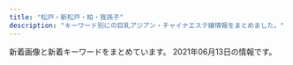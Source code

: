 ```yaml
---
title: "松戸・新松戸・柏・我孫子"
description: "キーワード別にの巨乳アジアン・チャイナエステ嬢情報をまとめました。"
---
```


新着画像と新着キーワードをまとめています。
2021年06月13日の情報です。

<DmmAffiliateIns />
<KeywordTable
  shops={
    [
    {
        "img_links": [
            "http://chun.relaxjp.com/css/staff/staff010-a.png",
            "http://chun.relaxjp.com/css/nav/nav-004.jpg",
            "http://chun.relaxjp.com/css/nav/nav-006.jpg",
            "http://chun.relaxjp.com/css/nav/change-002.jpg",
            "http://chun.relaxjp.com/css/staff/staff15-b.png",
            "http://chun.relaxjp.com/css/osusume-08.png",
            "http://chun.relaxjp.com/css/staff/staff004-b.png",
            "http://chun.relaxjp.com/css/staff/staff004-a.png",
            "http://chun.relaxjp.com/css/top-left02.png",
            "http://chun.relaxjp.com/css/nav/change-006.jpg",
            "http://chun.relaxjp.com/css/staff/staff16-b.png",
            "http://chun.relaxjp.com/css/nav/change-003.jpg",
            "http://chun.relaxjp.com/css/nav/nav-001.jpg",
            "http://chun.relaxjp.com/css/staff/staff002-b.png",
            "http://chun.relaxjp.com/css/top-right0003.png",
            "http://chun.relaxjp.com/css/nav/change-001.jpg",
            "http://chun.relaxjp.com/css/nav/change-004.jpg",
            "http://chun.relaxjp.com/css/staff/staff007-a.png",
            "http://chun.relaxjp.com/css/nav/change-005.jpg",
            "http://chun.relaxjp.com/css/nav/nav-003.jpg",
            "http://chun.relaxjp.com/css/staff/staff007-b.png",
            "http://chun.relaxjp.com/css/staff-left01.png",
            "http://chun.relaxjp.com/css/staff/staff21-a.png",
            "http://chun.relaxjp.com/css/tel01.png",
            "http://chun.relaxjp.com/css/nav/nav-005.jpg",
            "http://chun.relaxjp.com/css/staff/staff0010-b.png",
            "http://chun.relaxjp.com/css/nav/nav-002.jpg",
            "http://chun.relaxjp.com/css/staff/staff0012-b.png",
            "http://chun.relaxjp.com/css/staff/staff002-a.png",
            "http://chun.relaxjp.com/css/huabian.png",
            "http://chun.relaxjp.com/css/staff/staff15-a.png",
            "http://chun.relaxjp.com/css/top-right03.png",
            "http://chun.relaxjp.com/css/staff/staff16-a.png"
        ],
        "url": "http://chun.relaxjp.com/",
        "keywords": {
            "90": 2,
            "85": 3,
            "89": 1,
            "G": 1,
            "84": 1,
            "E": 1,
            "D": 2,
            "92": 1,
            "C": 3
        },
        "name": "\u67cf Spring",
        "station": "JR\u67cf\u99c5\u6771\u53e3"
    },
    {
        "url": "http://rosesea.info/",
        "name": "Rose Sea",
        "img_links": [
            "http://rosesea.info/i/img/sta10.jpg",
            "http://rosesea.info/i/img/sta1.jpg",
            "http://rosesea.info/img/mo.png",
            "http://rosesea.info/img/s8.jpg",
            "http://rosesea.info/img/st12.jpg",
            "http://rosesea.info/img/sta3.jpg",
            "http://rosesea.info/i/img/sta13.jpg",
            "http://rosesea.info/img/s10.jpg",
            "http://rosesea.info/img/r9.jpg",
            "http://rosesea.info/i/img/r3.jpg",
            "http://rosesea.info/img/sta9.jpg",
            "http://rosesea.info/img/sta6.jpg",
            "http://rosesea.info/i/img/r1.jpg",
            "http://rosesea.info/img/st1.jpg",
            "http://rosesea.info/img/botton.jpg",
            "http://rosesea.info/img/sta4.jpg",
            "http://rosesea.info/i/img/sta7.jpg",
            "http://rosesea.info/img/st4.jpg",
            "http://rosesea.info/i/img/sta8.jpg",
            "http://rosesea.info/i/img/sta3.jpg",
            "http://rosesea.info/img/s13.jpg",
            "http://rosesea.info/img/sta13.jpg",
            "http://rosesea.info/i/img/r2.jpg",
            "http://rosesea.info/img/sta12.jpg",
            "http://rosesea.info/img/sta1.jpg",
            "http://rosesea.info/img/s6.jpg",
            "http://rosesea.info/i/img/r4.jpg",
            "http://rosesea.info/img/fla.jpg",
            "http://rosesea.info/img/st6.jpg",
            "http://rosesea.info/img/sta8.jpg",
            "http://rosesea.info/img/st8.jpg",
            "http://rosesea.info/img/sta5.jpg",
            "http://rosesea.info/img/st3.jpg",
            "http://rosesea.info/i/img/acc.jpg",
            "http://rosesea.info/img/s11.jpg",
            "http://rosesea.info/img/s7.jpg",
            "http://rosesea.info/img/sta11.jpg",
            "http://rosesea.info/img/s9.jpg",
            "http://rosesea.info/img/st10.jpg",
            "http://rosesea.info/i/img/sta9.jpg",
            "http://rosesea.info/img/st5.jpg",
            "http://rosesea.info/img/sta7.jpg",
            "http://rosesea.info/i/img/sta2.jpg",
            "http://rosesea.info/img/st05.jpg",
            "http://rosesea.info/img/st11.jpg",
            "http://rosesea.info/img/s5.jpg",
            "http://rosesea.info/i/img/sta5.jpg",
            "http://rosesea.info/img/st7.jpg",
            "http://rosesea.info/img/sta10.jpg",
            "http://rosesea.info/img/st13.jpg",
            "http://rosesea.info/i/img/sta4.jpg",
            "http://rosesea.info/i/img/sta11.jpg",
            "http://rosesea.info/i/img/sta6.jpg",
            "http://rosesea.info/img/s12.jpg",
            "http://rosesea.info/i/img/sta12.jpg",
            "http://rosesea.info/img/st9.jpg"
        ],
        "keywords": {
            "86": 7,
            "D": 7,
            "E": 2,
            "88": 1,
            "C": 21,
            "F": 1,
            "87": 2,
            "84": 2
        },
        "station": "JR\u65b0\u677e\u6238\u99c5"
    },
    {
        "img_links": [
            "http://roarii.esmens.com/css/staff/staff010-b.jpg",
            "http://roarii.esmens.com/css/nav/nav-003.png",
            "http://roarii.esmens.com/css/staff/staff05-b.jpg",
            "http://roarii.esmens.com/css/topright0002.jpg",
            "http://roarii.esmens.com/css/staff/staff05-a.jpg",
            "http://roarii.esmens.com/css/foot-tel.png",
            "http://roarii.esmens.com/css/nav/nav-004.png",
            "http://roarii.esmens.com/css/nav/nav-006.png",
            "http://roarii.esmens.com/css/staff/staff02-a.jpg",
            "http://roarii.esmens.com/css/staff/staff010-a.jpg",
            "http://roarii.esmens.com/css/nav/nav-002.png",
            "http://roarii.esmens.com/css/staff/staff06-b.jpg",
            "http://roarii.esmens.com/css/nav/nav-001.png",
            "http://roarii.esmens.com/css/staff/staff08-a.jpg",
            "http://roarii.esmens.com/css/staff/staff07-a.jpg",
            "http://roarii.esmens.com/css/staff/staff07-b.jpg",
            "http://roarii.esmens.com/css/staff/staff06-c.jpg",
            "http://roarii.esmens.com/css/c001.jpg",
            "http://roarii.esmens.com/css/staff/staff08-b.jpg",
            "http://roarii.esmens.com/css/nav/nav-005.png",
            "http://roarii.esmens.com/css/tel.png"
        ],
        "keywords": {
            "95": 2,
            "93": 1,
            "85": 1,
            "89": 1,
            "F": 3,
            "D": 2,
            "90": 1
        },
        "url": "http://roarii.esmens.com/",
        "station": "\u516b\u67f1\u99c5\u5317\u53e3",
        "name": "\u30ed\u30fc\u30e4\u30ea"
    },
    {
        "name": "\u59eb",
        "station": "JR\u677e\u6238\u99c5\u6771\u53e3",
        "url": "http://hime.ests.co/",
        "img_links": [
            "http://hime.ests.co/images/s_news.jpg",
            "http://hime.ests.co/images/s_pick.jpg",
            "http://hime.ests.co/photos/sites/27/2019/12/2019122608265227.jpg",
            "http://hime.ests.co/images/s1.jpg",
            "http://hime.ests.co/images/info.jpg",
            "http://hime.ests.co/images/s3.jpg",
            "http://hime.ests.co/photos/sites/27/2020/11/2020111505294566.jpg",
            "http://hime.ests.co/photos/sites/27/2020/11/2020111505294488.jpg",
            "http://hime.ests.co/images/end.png",
            "http://hime.ests.co/images/room3.jpg",
            "http://hime.ests.co/images/mobile.jpg",
            "http://hime.ests.co/images/s_staff.jpg",
            "http://hime.ests.co/images/s_link.jpg",
            "http://hime.ests.co/photos/sites/27/2020/07/2020072809021138.jpg",
            "http://hime.ests.co/photos/sites/27/2019/12/2019122608134647.jpg",
            "http://hime.ests.co/images/room2.jpg",
            "http://hime.ests.co/images/room4.jpg",
            "http://hime.ests.co/images/top.png",
            "http://hime.ests.co/images/room1.jpg"
        ],
        "keywords": {
            "D": 4,
            "83": 1,
            "C": 1,
            "86": 4
        }
    },
    {
        "url": "http://secret.rankuens.com/",
        "station": "\u516b\u67f1\u99c5",
        "img_links": [
            "http://secret.rankuens.com/css/staff/staff08.jpg",
            "http://secret.rankuens.com/css/nav/nav01.png",
            "http://secret.rankuens.com/css/nav/nav05.png",
            "http://secret.rankuens.com/css/osusume02.jpg",
            "http://secret.rankuens.com/css/nav/nav06.png",
            "http://secret.rankuens.com/css/nav/nav03.png",
            "http://secret.rankuens.com/css/top02-left02a.jpg",
            "http://secret.rankuens.com/css/staff/staff02.jpg",
            "http://secret.rankuens.com/css/staff/staff04.jpg",
            "http://secret.rankuens.com/css/staff/staff03.jpg",
            "http://secret.rankuens.com/css/topbottom.jpg",
            "http://secret.rankuens.com/css/staff/staff07.jpg",
            "http://secret.rankuens.com/css/nav/nav04.png",
            "http://secret.rankuens.com/css/head.jpg",
            "http://secret.rankuens.com/css/top02-left03.jpg",
            "http://secret.rankuens.com/css/nav/nav02.png",
            "http://secret.rankuens.com/css/staff/staff06.jpg",
            "http://secret.rankuens.com/css/staff/staff01.jpg",
            "http://secret.rankuens.com/css/staff/staff05.jpg"
        ],
        "keywords": {
            "D": 5,
            "91": 1,
            "E": 3,
            "86": 2,
            "88": 1,
            "89": 2,
            "87": 2
        },
        "name": "Secret\u30fb\u30b7\u30fc\u30af\u30ec\u30c3\u30c8"
    },
    {
        "url": "http://www.sh-schunxianr.xyz/",
        "station": "\u5e38\u76e4\u5e73\u99c5\u5357\u53e3",
        "keywords": {},
        "name": "\u6843\u82b1\u5eb5 -\u3068\u3046\u304b\u3042\u3093-",
        "img_links": [
            "http://www.sh-schunxianr.xyz/templets/default/picture/head.jpg",
            "http://www.sh-schunxianr.xyz/uploads/210421/1-210421131915c6.jpg",
            "http://www.sh-schunxianr.xyz/uploads/210331/1-2103311A430919.jpg",
            "http://www.sh-schunxianr.xyz/uploads/181211/1-1Q2111433162D.jpg",
            "http://www.sh-schunxianr.xyz/uploads/210121/1-210121110Z4S6.jpg",
            "http://www.sh-schunxianr.xyz/templets/default/picture/staff_t.jpg",
            "http://www.sh-schunxianr.xyz/templets/default/picture/rec1.png",
            "http://www.sh-schunxianr.xyz/uploads/180620/1-1P62010154K00.png",
            "http://www.sh-schunxianr.xyz/uploads/210127/1-21012G03RR51.jpg",
            "http://www.sh-schunxianr.xyz/uploads/180620/1-1P62010193X63.jpg",
            "http://www.sh-schunxianr.xyz/templets/default/picture/interior_t.jpg",
            "http://www.sh-schunxianr.xyz/uploads/210322/1-2103220U234Q4.jpg",
            "http://www.sh-schunxianr.xyz/uploads/200921/1-2009211254023P.jpg",
            "http://www.sh-schunxianr.xyz/templets/default/picture/news.jpg",
            "http://www.sh-schunxianr.xyz/uploads/210602/1-2106021II6436.jpg"
        ]
    },
    {
        "station": "\u516b\u67f1\u99c5",
        "name": "\u516b\u67f1\u5b66\u5712",
        "keywords": {
            "E": 8,
            "D": 2,
            "F": 4
        },
        "img_links": [
            "https://gakuen.jpn.vin/images/g8.jpg",
            "https://gakuen.jpn.vin/images/g7.jpg",
            "https://gakuen.jpn.vin/images/s_cosplay.jpg",
            "https://gakuen.jpn.vin/images/mobile.jpg",
            "https://gakuen.jpn.vin/images/g15.jpg",
            "https://gakuen.jpn.vin/photos/sites/26/2021/04/2021040119262085.jpg",
            "https://gakuen.jpn.vin/images/s_staff.jpg",
            "https://gakuen.jpn.vin/photos/sites/26/2021/05/2021051918444085-e1621417490762.jpeg",
            "https://gakuen.jpn.vin/photos/sites/26/2021/05/202105081547405.jpg",
            "https://gakuen.jpn.vin/images/g17.jpg",
            "https://gakuen.jpn.vin/images/g1.jpg",
            "https://gakuen.jpn.vin/images/s_link.jpg",
            "https://gakuen.jpn.vin/photos/sites/26/2021/04/2021042815432738-e1619592220684.jpeg",
            "https://gakuen.jpn.vin/photos/sites/26/2021/06/202106041300311-e1622779242559.jpeg",
            "https://gakuen.jpn.vin/photos/sites/26/2021/04/202104011926198.jpg",
            "https://gakuen.jpn.vin/images/news1.jpg",
            "https://gakuen.jpn.vin/photos/sites/26/2021/05/2021050615242052-e1620282269734.jpeg",
            "https://gakuen.jpn.vin/images/2.jpg",
            "https://gakuen.jpn.vin/images/staff_bj3.jpg",
            "https://gakuen.jpn.vin/images/g13.jpg",
            "https://gakuen.jpn.vin/photos/sites/26/2021/04/2021042602162756.jpeg",
            "https://gakuen.jpn.vin/photos/sites/26/2021/05/2021052515541188-e1621925662833.jpeg",
            "https://gakuen.jpn.vin/images/g3.jpg",
            "https://gakuen.jpn.vin/images/g16.jpg",
            "https://gakuen.jpn.vin/photos/sites/26/2021/06/2021060616154023.jpg",
            "https://gakuen.jpn.vin/photos/sites/26/2021/04/2021040119261822.jpg",
            "https://gakuen.jpn.vin/images/info2.jpg",
            "https://gakuen.jpn.vin/images/top.jpg",
            "https://gakuen.jpn.vin/photos/sites/26/2021/04/2021040119262660.jpg",
            "https://gakuen.jpn.vin/photos/sites/26/2021/04/2021040119262714.jpg",
            "https://gakuen.jpn.vin/photos/sites/26/2021/04/2021041713153049-e1618632942478.jpeg",
            "https://gakuen.jpn.vin/images/g10.jpg",
            "https://gakuen.jpn.vin/images/info.jpg",
            "https://gakuen.jpn.vin/images/g2.jpg",
            "https://gakuen.jpn.vin/photos/sites/26/2021/04/2021040119262861.jpg",
            "https://gakuen.jpn.vin/photos/sites/26/2021/04/2021041215533438-e1618210422441.jpeg",
            "https://gakuen.jpn.vin/images/pick.jpg",
            "https://gakuen.jpn.vin/images/1.jpg"
        ],
        "url": "https://gakuen.jpn.vin/"
    },
    {
        "keywords": {
            "83": 2
        },
        "name": "\u30e0\u30fc\u30e9\u30f3",
        "station": "JR\u67cf\u99c5\u6771\u53e3",
        "url": "http://mulan.refle.shop/",
        "img_links": [
            "http://mulan.refle.shop/wp-content/uploads/2021/06/8505454e281461fa5a52d30b0929a3c-400x500.jpg",
            "http://mulan.refle.shop/wp-content/uploads/2021/05/855711be0b060849a34ec08cbb44b62-575x1024.jpg",
            "http://aqut.sakura.ne.jp/mulan/wp-content/uploads/2021/04/980x450.jpg",
            "http://aqut.sakura.ne.jp/mulan/wp-content/uploads/2021/04/640x905.jpg",
            "http://mulan.refle.shop/wp-content/uploads/2021/05/65dc68ccf9c69d7a79e0f9d2e407493.jpg",
            "http://mulan.refle.shop/wp-content/uploads/2021/06/8505454e281461fa5a52d30b0929a3c-768x1024.jpg",
            "http://mulan.refle.shop/wp-content/uploads/2021/05/9ad61b84bb9f447158d1558ba5154ec.jpg",
            "http://mulan.refle.shop/wp-content/uploads/2021/05/srchttp___photo.16pic.com_00_39_49_16pic_3949157_b.jpg",
            "http://aqut.sakura.ne.jp/mulan/wp-content/uploads/2021/04/980x550.jpg",
            "http://mulan.refle.shop/wp-content/uploads/2021/05/855711be0b060849a34ec08cbb44b62-400x500.jpg",
            "http://mulan.refle.shop/wp-content/uploads/2021/05/240cf55b138392abd619b6089f48d0c-400x500.jpg",
            "http://mulan.refle.shop/wp-content/uploads/2021/05/9ad61b84bb9f447158d1558ba5154ec-212x265.jpg",
            "http://mulan.refle.shop/wp-content/uploads/2021/05/4faea1b7b6618e79e61c565eef0f02d-400x500.jpg",
            "http://mulan.refle.shop/wp-content/uploads/2021/05/240cf55b138392abd619b6089f48d0c-600x1024.jpg"
        ]
    },
    {
        "station": "JR\u6211\u5b6b\u5b50\u99c5\u5357\u53e3",
        "keywords": {
            "87": 4,
            "D": 4,
            "C": 13,
            "85": 2
        },
        "img_links": [
            "http://www.happy.esturl.com/files/003.jpg",
            "http://www.happy.esturl.com/img/header02.png",
            "http://www.happy.esturl.com/img/goback.jpg",
            "http://www.happy.esturl.com/img/ttl_info.png",
            "http://www.happy.esturl.com/img/ttl_news.png",
            "http://www.happy.esturl.com/files/004.jpg",
            "http://www.happy.esturl.com/img/btn_blog.png",
            "http://www.happy.esturl.com/img/pickup.jpg",
            "http://www.happy.esturl.com/img/btn_side_mobile.jpg",
            "http://www.happy.esturl.com/files/001.jpg"
        ],
        "name": "Happy\uff5e \u30cf\u30c3\u30d4\u30fc\uff5e",
        "url": "http://www.happy.esturl.com/"
    },
    {
        "img_links": [
            "http://www.waflow.work/images/rec.png",
            "http://www.waflow.work/images/3.jpg",
            "http://www.waflow.work/staff/yuyu.jpg",
            "http://www.waflow.work/images/mobile.png",
            "http://www.waflow.work/images/1.jpg",
            "http://www.waflow.work/img/yuyu1.jpg",
            "http://www.waflow.work/images/int1.png",
            "http://www.waflow.work/images/5.jpg",
            "http://www.waflow.work/images/sys.png",
            "http://www.waflow.work/img/miyuki1.jpg",
            "http://www.waflow.work/images/news.jpg",
            "http://www.waflow.work/staff/kana.jpg",
            "http://www.waflow.work/images/int2.png",
            "http://www.waflow.work/img/kana1.jpg",
            "http://www.waflow.work/staff/rina.jpg",
            "http://www.waflow.work/images/staff_t.jpg",
            "http://www.waflow.work/images/tg.jpg",
            "http://www.waflow.work/img/rina1.jpg",
            "http://www.waflow.work/images/head.jpg",
            "http://www.waflow.work/images/interior_t.jpg",
            "http://www.waflow.work/images/ta.png",
            "http://www.waflow.work/staff/miyuki.jpg",
            "http://www.waflow.work/images/4.jpg"
        ],
        "keywords": {},
        "station": "\u307f\u306e\u308a\u53f0\u99c5\u5357\u53e3",
        "url": "http://www.waflow.work/",
        "name": "\u6c34\u306e\u82b1"
    },
    {
        "url": "http://www.b-mermaid.work/",
        "station": "JR\u67cf\u99c5\u5357\u53e3",
        "keywords": {},
        "img_links": [
            "http://www.b-mermaid.work/staff/hana.jpg",
            "http://www.b-mermaid.work/staff/ritu.jpg",
            "http://www.b-mermaid.work/img/hana1.png",
            "http://www.b-mermaid.work/images/6.jpg",
            "http://www.b-mermaid.work/staff/nana.jpg",
            "http://www.b-mermaid.work/img/ritu1.png",
            "http://www.b-mermaid.work/img/nina1.png",
            "http://www.b-mermaid.work/images/1.jpg",
            "http://www.b-mermaid.work/img/serina1.png",
            "http://www.b-mermaid.work/images/2.jpg",
            "http://www.b-mermaid.work/images/int2.jpg",
            "http://www.b-mermaid.work/staff/serina.jpg",
            "http://www.b-mermaid.work/images/menu/top.png",
            "http://www.b-mermaid.work/images/head.jpg",
            "http://www.b-mermaid.work/images/menu/staff.png",
            "http://www.b-mermaid.work/images/3.jpg",
            "http://www.b-mermaid.work/images/int1.jpg",
            "http://www.b-mermaid.work/images/4.jpg",
            "http://www.b-mermaid.work/images/menu/interior.png",
            "http://www.b-mermaid.work/images/interior_t.jpg",
            "http://www.b-mermaid.work/staff/nina.jpg",
            "http://www.b-mermaid.work/images/sys.jpg",
            "http://www.b-mermaid.work/images/staff_t.jpg",
            "http://www.b-mermaid.work/images/5.jpg",
            "http://www.b-mermaid.work/images/tr.jpg",
            "http://www.b-mermaid.work/images/news.jpg",
            "http://www.b-mermaid.work/img/uta1.png",
            "http://www.b-mermaid.work/img/nana1.png",
            "http://www.b-mermaid.work/images/tgirl.jpg",
            "http://www.b-mermaid.work/staff/uta.jpg"
        ],
        "name": "\u30d0\u30d6\u30eb\u30de\u30fc\u30e1\u30a4\u30c9"
    },
    {
        "name": "\u685c",
        "url": "http://g-rlx.info/",
        "keywords": {
            "89": 1,
            "86": 2,
            "85": 1,
            "88": 1,
            "C": 5
        },
        "img_links": [
            "http://g-rlx.info/girl/girl02.jpg",
            "http://g-rlx.info/images/tit_acc.jpg",
            "http://g-rlx.info/images/index_04.jpg",
            "http://g-rlx.info/images/sys_12.jpg",
            "http://g-rlx.info/images/info.jpg",
            "http://g-rlx.info/images/rec_12.jpg",
            "http://g-rlx.info/girl/girl05a.jpg",
            "http://g-rlx.info/images/index_07.jpg",
            "http://g-rlx.info/images/index_05.jpg",
            "http://g-rlx.info/images/tit_info.jpg",
            "http://g-rlx.info/images/index_14.jpg",
            "http://g-rlx.info/images/index_11.jpg",
            "http://g-rlx.info/images/index_06.jpg",
            "http://g-rlx.info/images/tit_link.jpg",
            "http://g-rlx.info/images/tit_staff.jpg",
            "http://g-rlx.info/girl/girl01.jpg",
            "http://g-rlx.info/images/tit_infomaiton.jpg",
            "http://g-rlx.info/images/index_13.jpg",
            "http://g-rlx.info/images/index_02.jpg",
            "http://g-rlx.info/images/index_09.jpg",
            "http://g-rlx.info/images/tit_sys.jpg",
            "http://g-rlx.info/girl/01.jpg",
            "http://g-rlx.info/girl/00.jpg",
            "http://g-rlx.info/girl/girl06.jpg",
            "http://g-rlx.info/images/index_08.jpg",
            "http://g-rlx.info/girl/girl03.jpg"
        ],
        "station": "JR\u65b0\u677e\u6238\u99c5"
    },
    {
        "img_links": [
            "http://iyashi-home.work/img/footbody.jpg",
            "http://iyashi-home.work/img/sta6.jpg",
            "http://iyashi-home.work/img/new.jpg",
            "http://iyashi-home.work/img/tel.jpg",
            "http://iyashi-home.work/img/botton.jpg",
            "http://iyashi-home.work/img/sta5.jpg",
            "http://iyashi-home.work/img/sys.jpg",
            "http://iyashi-home.work/img/cam.jpg",
            "http://iyashi-home.work/img/sta7.jpg",
            "http://iyashi-home.work/img/news.jpg",
            "http://iyashi-home.work/img/head.jpg",
            "http://iyashi-home.work/img/pc.jpg"
        ],
        "keywords": {
            "D": 14,
            "E": 14,
            "C": 14
        },
        "url": "http://iyashi-home.work/",
        "station": "JR\u65b0\u516b\u67f1\u99c5",
        "name": "\u7652\u3057\u306e\u5bb6"
    },
    {
        "station": "JR\u677e\u6238\u99c5\u6771\u53e3",
        "keywords": {},
        "img_links": [
            "http://msg-rlx.com/staff/mei/01.jpg",
            "http://msg-rlx.com/staff/mimi/01.jpg",
            "http://msg-rlx.com/staff/rumi/01.jpg",
            "http://msg-rlx.com/staff/an/01.jpg",
            "http://msg-rlx.com/staff/saki/01.jpg",
            "http://msg-rlx.com/images/top.jpg",
            "http://msg-rlx.com/images/s_news.jpg",
            "http://msg-rlx.com/images/shop01.jpg",
            "http://msg-rlx.com/images/shop03.jpg",
            "http://msg-rlx.com/images/shop02.jpg",
            "http://msg-rlx.com/images/shop04.jpg",
            "http://msg-rlx.com/images/s_pick.jpg",
            "http://msg-rlx.com/images/s_staff.jpg",
            "http://msg-rlx.com/staff/ai/01.jpg"
        ],
        "url": "http://msg-rlx.com/",
        "name": "\u697d\u5712"
    },
    {
        "station": "\u516b\u67f1\u99c5\u5317\u53e3",
        "keywords": {
            "85": 9,
            "91": 3,
            "87": 3
        },
        "url": "http://aozora.iest.jp/",
        "img_links": [
            "http://aozora.iest.jp/layer/images/top/top_03.jpg",
            "http://aozora.iest.jp/images/staff_014.jpg",
            "http://aozora.iest.jp/images/top1.jpg",
            "http://aozora.iest.jp/layer/images/top/top_06.jpg",
            "http://aozora.iest.jp/images/ser2.jpg",
            "http://aozora.iest.jp/layer/images/top/top_04.jpg",
            "http://aozora.iest.jp/images/staff_013.jpg",
            "http://aozora.iest.jp/images/top2.jpg",
            "http://aozora.iest.jp/images/ser1.jpg",
            "http://aozora.iest.jp/images/staff_bj4.png",
            "http://aozora.iest.jp/images/info.png",
            "http://aozora.iest.jp/images/s_info.png",
            "http://aozora.iest.jp/images/ser4.jpg",
            "http://aozora.iest.jp/images/staff_01.jpg",
            "http://aozora.iest.jp/images/staff_bj1.png",
            "http://aozora.iest.jp/images/s_service.png",
            "http://aozora.iest.jp/images/ser3.jpg",
            "http://aozora.iest.jp/layer/images/top.jpg",
            "http://aozora.iest.jp/images/staff_09a.jpg",
            "http://aozora.iest.jp/layer/images/top/top_05.jpg",
            "http://aozora.iest.jp/images/1.jpg",
            "http://aozora.iest.jp/layer/images/top/top_01.jpg",
            "http://aozora.iest.jp/images/wenzi-staff.png",
            "http://aozora.iest.jp/images/staff_012.jpg",
            "http://aozora.iest.jp/layer/images/top/top_08.png",
            "http://aozora.iest.jp/layer/images/top/top_02.jpg"
        ],
        "name": "\u9752\u7a7a"
    },
    {
        "station": "JR\u677e\u6238\u99c5\u897f\u53e3",
        "keywords": {},
        "img_links": [
            "http://yasashiite.estx.net/images/a2.jpg",
            "http://yasashiite.estx.net/images/index_12.jpg",
            "http://yasashiite.estx.net/images/a9.jpg",
            "http://yasashiite.estx.net/images/index_05.jpg",
            "http://yasashiite.estx.net/images/index_03.jpg",
            "http://yasashiite.estx.net/images/a5.jpg",
            "http://yasashiite.estx.net/images/s5.jpg",
            "http://yasashiite.estx.net/images/staff_03.jpg",
            "http://yasashiite.estx.net/images/a7.jpg",
            "http://yasashiite.estx.net/images/a6.jpg",
            "http://yasashiite.estx.net/images/index_02.jpg",
            "http://yasashiite.estx.net/images/index_15.jpg",
            "http://yasashiite.estx.net/images/a1.jpg",
            "http://yasashiite.estx.net/images/s2.jpg",
            "http://yasashiite.estx.net/images/index_01.jpg",
            "http://yasashiite.estx.net/images/index_07.jpg",
            "http://yasashiite.estx.net/images/s1.jpg",
            "http://yasashiite.estx.net/images/k2.jpg",
            "http://yasashiite.estx.net/images/a4.jpg",
            "http://yasashiite.estx.net/images/index_14.jpg",
            "http://yasashiite.estx.net/images/index_10.jpg",
            "http://yasashiite.estx.net/images/index_06.jpg",
            "http://yasashiite.estx.net/images/s6.jpg",
            "http://yasashiite.estx.net/images/a3.jpg",
            "http://yasashiite.estx.net/images/k1.jpg",
            "http://yasashiite.estx.net/images/index_17.jpg",
            "http://yasashiite.estx.net/images/s3.jpg",
            "http://yasashiite.estx.net/images/staff_01.jpg",
            "http://yasashiite.estx.net/images/a10.jpg",
            "http://yasashiite.estx.net/images/a8.jpg",
            "http://yasashiite.estx.net/images/index_04.jpg"
        ],
        "name": "\u512a\u3057\u3044\u624b",
        "url": "http://yasashiite.estx.net/"
    },
    {
        "station": "JR\u67cf\u99c5\u897f\u53e3",
        "keywords": {
            "F": 1,
            "D": 7,
            "86": 8
        },
        "name": "Love\u3086\u3086",
        "img_links": [
            "http://massage-relax.blue/images/staff_images/cg072.jpg",
            "http://massage-relax.blue/images/staff_images/cg051.jpg",
            "http://massage-relax.blue/images/an_4_01.jpg",
            "http://massage-relax.blue/images/an_3_02.jpg",
            "http://massage-relax.blue/images/an_2_01.jpg",
            "http://massage-relax.blue/images/an_6_01.jpg",
            "http://massage-relax.blue/images/staff_images/cg08.jpg",
            "http://massage-relax.blue/images/no.png",
            "http://massage-relax.blue/images/staff_images/cg09.jpg",
            "http://massage-relax.blue/images/an_4_02.jpg",
            "http://massage-relax.blue/images/ff.jpg",
            "http://massage-relax.blue/images/slider/slide2s.png",
            "http://massage-relax.blue/images/an_3_01.jpg",
            "http://massage-relax.blue/images/staff_images/cg03.jpg",
            "http://massage-relax.blue/images/staff_images/cg05.jpg",
            "http://massage-relax.blue/images/staff_images/cg011.jpg",
            "http://massage-relax.blue/images/staff_images/cg071.jpg",
            "http://massage-relax.blue/images/an_1_02.jpg",
            "http://massage-relax.blue/images/an_6_02.jpg",
            "http://massage-relax.blue/images/an_2_02.jpg",
            "http://massage-relax.blue/images/an_5_01.jpg",
            "http://massage-relax.blue/images/an_1_01.jpg",
            "http://massage-relax.blue/images/slider/slide3.png",
            "http://massage-relax.blue/images/staff_images/cg02.jpg",
            "http://massage-relax.blue/images/an_5_02.jpg",
            "http://massage-relax.blue/images/staff_images/cg07.jpg",
            "http://massage-relax.blue/images/slider/slide2.png",
            "http://massage-relax.blue/images/slider/slide1.png",
            "http://massage-relax.blue/images/staff_images/cg031.jpg",
            "http://massage-relax.blue/images/slider/slide3s.png",
            "http://massage-relax.blue/images/index_01.jpg",
            "http://massage-relax.blue/images/staff_images/cg06.jpg",
            "http://massage-relax.blue/images/staff_images/cg01.jpg",
            "http://massage-relax.blue/images/slider/slide1s.png"
        ],
        "url": "http://massage-relax.blue/"
    },
    {
        "keywords": {},
        "url": "http://es-kirara.work/",
        "name": "\u697d\u5712\uff5e\u3042\u308f\u308f",
        "station": "\u5357\u6d41\u5c71\u99c5A2\u51fa\u53e3",
        "img_links": [
            "http://es-kirara.work/images/mobile.jpg",
            "http://es-kirara.work/images/head.jpg",
            "http://es-kirara.work/images/news.jpg",
            "http://es-kirara.work/images/4.jpg",
            "http://es-kirara.work/img/sayuri1.jpg",
            "http://es-kirara.work/img/mimi1.jpg",
            "http://es-kirara.work/images/b1.jpg",
            "http://es-kirara.work/images/sys2.png",
            "http://es-kirara.work/images/interior_t.jpg",
            "http://es-kirara.work/images/1.jpg",
            "http://es-kirara.work/images/sys1.png",
            "http://es-kirara.work/images/b2.jpg",
            "http://es-kirara.work/images/info.png",
            "http://es-kirara.work/images/int2.png",
            "http://es-kirara.work/images/tel.jpg",
            "http://es-kirara.work/images/staff_t.jpg",
            "http://es-kirara.work/img/sakura1.jpg",
            "http://es-kirara.work/images/s1.png",
            "http://es-kirara.work/images/2.jpg",
            "http://es-kirara.work/images/int1.png",
            "http://es-kirara.work/img/miho1.jpg",
            "http://es-kirara.work/images/3.jpg"
        ]
    },
    {
        "img_links": [
            "http://www.blue.esjp.info/files/005-02.jpg",
            "http://www.blue.esjp.info/files/020-02.jpg",
            "http://www.blue.esjp.info/images/girl-z2.jpg",
            "http://www.blue.esjp.info/files/021.jpg",
            "http://www.blue.esjp.info/images/top_sche.png",
            "http://www.blue.esjp.info/images/shop/shop01.png",
            "http://www.blue.esjp.info/files/005.jpg",
            "http://www.blue.esjp.info/images/top.png",
            "http://www.blue.esjp.info/images/bj3.png",
            "http://www.blue.esjp.info/files/004.jpg",
            "http://www.blue.esjp.info/images/shop/shop04.png",
            "http://www.blue.esjp.info/files/018.jpg",
            "http://www.blue.esjp.info/images/girl-z1.jpg",
            "http://www.blue.esjp.info/files/021-02.jpg",
            "http://www.blue.esjp.info/images/tit-infor.png",
            "http://www.blue.esjp.info/images/shop/shop03.png",
            "http://www.blue.esjp.info/images/shop/shop02.png",
            "http://www.blue.esjp.info/files/017.jpg",
            "http://www.blue.esjp.info/files/001-02.jpg",
            "http://www.blue.esjp.info/images/infor.png",
            "http://www.blue.esjp.info/images/mobile.png",
            "http://www.blue.esjp.info/images/link_line.png",
            "http://www.blue.esjp.info/files/007-02.jpg",
            "http://www.blue.esjp.info/files/007.jpg",
            "http://www.blue.esjp.info/files/020.jpg",
            "http://www.blue.esjp.info/files/004-02.jpg",
            "http://www.blue.esjp.info/files/017-02.jpg",
            "http://www.blue.esjp.info/images/staff_line.png",
            "http://www.blue.esjp.info/files/001.jpg",
            "http://www.blue.esjp.info/files/018-02.jpg"
        ],
        "keywords": {
            "D": 7,
            "C": 1,
            "86": 2,
            "87": 6
        },
        "url": "http://www.blue.esjp.info/",
        "station": "JR\u6211\u5b6b\u5b50\u99c5\u5317\u53e3",
        "name": "\u30cf\u30c1\u30df\u30c4"
    },
    {
        "url": "http://raku.est-u.com/",
        "station": "\u516b\u67f1\u99c5",
        "keywords": {},
        "img_links": [
            "http://raku.est-u.com/staff/riri.jpg",
            "http://raku.est-u.com/images/s2.jpg",
            "http://raku.est-u.com/staff/risa.jpg",
            "http://raku.est-u.com/images/s4.jpg",
            "http://raku.est-u.com/images/staff.png",
            "http://raku.est-u.com/staff/yuri2.jpg",
            "http://raku.est-u.com/staff/risa2.jpg",
            "http://raku.est-u.com/images/index_06.png",
            "http://raku.est-u.com/staff/haru.jpg",
            "http://raku.est-u.com/images/index_09.png",
            "http://raku.est-u.com/images/index_11.png",
            "http://raku.est-u.com/images/s1.jpg",
            "http://raku.est-u.com/staff/aya.jpg",
            "http://raku.est-u.com/images/index3_10.png",
            "http://raku.est-u.com/images/index_02.png",
            "http://raku.est-u.com/images/index_10.png",
            "http://raku.est-u.com/images/index_16.png",
            "http://raku.est-u.com/images/index_14.png",
            "http://raku.est-u.com/staff/haru2.jpg",
            "http://raku.est-u.com/staff/yuri.jpg",
            "http://raku.est-u.com/images/index2_10.png",
            "http://raku.est-u.com/images/index_08.png",
            "http://raku.est-u.com/images/s3.jpg",
            "http://raku.est-u.com/images/index_04.png",
            "http://raku.est-u.com/staff/momo.jpg",
            "http://raku.est-u.com/staff/1.jpg",
            "http://raku.est-u.com/images/index_05.png",
            "http://raku.est-u.com/images/index_07.png",
            "http://raku.est-u.com/staff/ai.jpg",
            "http://raku.est-u.com/images/index_15.png",
            "http://raku.est-u.com/images/faq.png"
        ],
        "name": "\u697d\u697d"
    },
    {
        "name": "\u6843\u306e\u5712",
        "station": "\u65b0\u938c\u30f6\u8c37\u99c5",
        "keywords": {
            "86": 10,
            "87": 45,
            "C": 7,
            "85": 3,
            "D": 51
        },
        "img_links": [
            "http://www.momoen.relaxmens.com/files/002-02.jpg",
            "http://www.momoen.relaxmens.com/files/009-03.jpg",
            "http://www.momoen.relaxmens.com/files/011-03.jpg",
            "http://www.momoen.relaxmens.com/files/005.jpg",
            "http://www.momoen.relaxmens.com/files/015-03.jpg",
            "http://www.momoen.relaxmens.com/files/012-03.jpg",
            "http://www.momoen.relaxmens.com/files/001.jpg",
            "http://www.momoen.relaxmens.com/files/012-02.jpg",
            "http://www.momoen.relaxmens.com/images/time.png",
            "http://www.momoen.relaxmens.com/files/014-02.jpg",
            "http://www.momoen.relaxmens.com/images/backBtn.png",
            "http://www.momoen.relaxmens.com/files/001-02.jpg",
            "http://www.momoen.relaxmens.com/files/011-02.jpg",
            "http://www.momoen.relaxmens.com/files/014.jpg",
            "http://www.momoen.relaxmens.com/images/barSystem.png",
            "http://www.momoen.relaxmens.com/files/015-02.jpg",
            "http://www.momoen.relaxmens.com/images/concept.png",
            "http://www.momoen.relaxmens.com/files/010.jpg",
            "http://www.momoen.relaxmens.com/files/005-03.jpg",
            "http://www.momoen.relaxmens.com/files/003.jpg",
            "http://www.momoen.relaxmens.com/images/barProfileSche.png",
            "http://www.momoen.relaxmens.com/files/003-03.jpg",
            "http://www.momoen.relaxmens.com/files/005-02.jpg",
            "http://www.momoen.relaxmens.com/images/barLink.png",
            "http://www.momoen.relaxmens.com/files/012.jpg",
            "http://www.momoen.relaxmens.com/images/barRecruit.png",
            "http://www.momoen.relaxmens.com/files/007-03.jpg",
            "http://www.momoen.relaxmens.com/images/header.png",
            "http://www.momoen.relaxmens.com/images/btnTop.png",
            "http://www.momoen.relaxmens.com/images/barProfile.png",
            "http://www.momoen.relaxmens.com/files/010-02.jpg",
            "http://www.momoen.relaxmens.com/files/011.jpg",
            "http://www.momoen.relaxmens.com/files/016.jpg",
            "http://www.momoen.relaxmens.com/images/barAccess.png",
            "http://www.momoen.relaxmens.com/files/006-02.jpg",
            "http://www.momoen.relaxmens.com/files/010-03.jpg",
            "http://www.momoen.relaxmens.com/files/013.jpg",
            "http://www.momoen.relaxmens.com/files/016-03.jpg",
            "http://www.momoen.relaxmens.com/files/014-03.jpg",
            "http://www.momoen.relaxmens.com/files/018-02.jpg",
            "http://www.momoen.relaxmens.com/files/008-02.jpg",
            "http://www.momoen.relaxmens.com/files/013-03.jpg",
            "http://www.momoen.relaxmens.com/files/002.jpg",
            "http://www.momoen.relaxmens.com/files/006-03.jpg",
            "http://www.momoen.relaxmens.com/files/008.jpg",
            "http://www.momoen.relaxmens.com/files/013-02.jpg",
            "http://www.momoen.relaxmens.com/files/009.jpg",
            "http://www.momoen.relaxmens.com/files/001-03.jpg",
            "http://www.momoen.relaxmens.com/images/barTherapist.png",
            "http://www.momoen.relaxmens.com/files/008-03.jpg",
            "http://www.momoen.relaxmens.com/files/007.jpg",
            "http://www.momoen.relaxmens.com/images/contentBottom.jpg",
            "http://www.momoen.relaxmens.com/files/003-02.jpg",
            "http://www.momoen.relaxmens.com/files/018.jpg",
            "http://www.momoen.relaxmens.com/images/barSchedule.png",
            "http://www.momoen.relaxmens.com/files/002-03.jpg",
            "http://www.momoen.relaxmens.com/files/018-03.jpg",
            "http://www.momoen.relaxmens.com/files/006.jpg",
            "http://www.momoen.relaxmens.com/files/016-02.jpg",
            "http://www.momoen.relaxmens.com/files/007-02.jpg",
            "http://www.momoen.relaxmens.com/files/009-02.jpg",
            "http://www.momoen.relaxmens.com/files/015.jpg"
        ],
        "url": "http://www.momoen.relaxmens.com/"
    },
    {
        "station": "JR\u677e\u6238\u99c5\u6771\u53e3",
        "url": "http://xn--vckg5a5c7c8c1czd.biz/",
        "img_links": [
            "http://xn--vckg5a5c7c8c1czd.biz/img/bb.png",
            "http://xn--vckg5a5c7c8c1czd.biz/img/stat.jpg",
            "http://xn--vckg5a5c7c8c1czd.biz/img/cg8.jpg",
            "http://a.ests.jp/sakura/wp-content/uploads/sites/35/2021/05/cg3-1-194x300.jpg",
            "http://xn--vckg5a5c7c8c1czd.biz/img/cg7.jpg",
            "http://xn--vckg5a5c7c8c1czd.biz/img/cg10.jpg",
            "http://xn--vckg5a5c7c8c1czd.biz/img/r3.jpg",
            "http://xn--vckg5a5c7c8c1czd.biz/img/ro1.jpg",
            "http://xn--vckg5a5c7c8c1czd.biz/img/cg5.jpg",
            "http://xn--vckg5a5c7c8c1czd.biz/img/acct.jpg",
            "http://a.ests.jp/sakura/wp-content/uploads/sites/35/2021/06/cg6-194x300.jpg",
            "http://xn--vckg5a5c7c8c1czd.biz/img/r1.jpg",
            "http://xn--vckg5a5c7c8c1czd.biz/img/top.jpg",
            "http://xn--vckg5a5c7c8c1czd.biz/img/rect.jpg",
            "http://xn--vckg5a5c7c8c1czd.biz/img/cg9.jpg",
            "http://xn--vckg5a5c7c8c1czd.biz/img/lint.jpg",
            "http://xn--vckg5a5c7c8c1czd.biz/img/root.jpg",
            "http://xn--vckg5a5c7c8c1czd.biz/img/cg71.jpg",
            "http://xn--vckg5a5c7c8c1czd.biz/img/r2.jpg",
            "http://xn--vckg5a5c7c8c1czd.biz/img/cg1.jpg",
            "http://xn--vckg5a5c7c8c1czd.biz/img/cg3.jpg",
            "http://xn--vckg5a5c7c8c1czd.biz/img/cg6.jpg",
            "http://xn--vckg5a5c7c8c1czd.biz/img/cg2.jpg",
            "http://xn--vckg5a5c7c8c1czd.biz/img/syst.jpg",
            "http://xn--vckg5a5c7c8c1czd.biz/img/r4.jpg",
            "http://a.ests.jp/sakura/wp-content/uploads/sites/35/2020/12/cg10-194x300.jpg",
            "http://xn--vckg5a5c7c8c1czd.biz/img/cg51.jpg"
        ],
        "name": "\u685c",
        "keywords": {
            "86": 9,
            "E": 1,
            "D": 8
        }
    },
    {
        "keywords": {
            "87": 4,
            "86": 4,
            "D": 8,
            "C": 11
        },
        "img_links": [
            "https://koyuki-room.ests.jp/images/sp_mainimg.jpg",
            "https://koyuki-room.ests.jp/images/pagetop.png",
            "https://koyuki-room.ests.jp/images/img_teaser.jpg",
            "https://koyuki-room.ests.jp/images/service1.jpg",
            "https://koyuki-room.ests.jp/images/service4.jpg",
            "https://koyuki-room.ests.jp/images/service2.jpg",
            "https://koyuki-room.ests.jp/photos/sites/77/2020/11/202011110732216.jpg",
            "https://koyuki-room.ests.jp/images/sp_img_teaser.jpg",
            "https://koyuki-room.ests.jp/photos/sites/77/2020/11/2020111107322026.jpg",
            "https://koyuki-room.ests.jp/images/service3.jpg",
            "https://koyuki-room.ests.jp/images/mainimg.jpg"
        ],
        "name": "\u5c0f\u96ea\u306e\u90e8\u5c4b",
        "station": "JR\u677e\u6238\u99c5\u6771\u53e3",
        "url": "https://koyuki-room.ests.jp/"
    },
    {
        "url": "http://pinky.ests.jp/",
        "keywords": {
            "90": 1,
            "82": 1,
            "85": 10,
            "86": 6,
            "D": 17,
            "C": 54,
            "E": 2,
            "84": 1,
            "83": 5,
            "87": 5
        },
        "station": "JR\u677e\u6238\u99c5\u6771\u53e3",
        "name": "Pinky",
        "img_links": [
            "http://pinky.ests.jp/photos/sites/41/2018/12/2018122816184851.jpg",
            "http://pinky.ests.jp/photos/sites/41/2018/02/2018021404565599.jpg",
            "http://pinky.ests.jp/images/s_link.png",
            "http://pinky.ests.jp/photos/sites/41/2019/08/2019082212025765.jpg",
            "http://pinky.ests.jp/photos/sites/41/2019/03/2019032615535586.jpg",
            "http://pinky.ests.jp/photos/sites/41/2018/07/2018070904501423.jpg",
            "http://pinky.ests.jp/photos/sites/41/2018/02/2018022305081948.jpg",
            "http://pinky.ests.jp/images/girl-z1.jpg",
            "http://pinky.ests.jp/photos/sites/41/2017/03/2.jpg",
            "http://pinky.ests.jp/images/room4.jpg",
            "http://pinky.ests.jp/photos/sites/41/2018/02/2018021903035949.jpg",
            "http://pinky.ests.jp/photos/sites/41/2020/01/2020011612505779.jpg",
            "http://pinky.ests.jp/photos/sites/41/2017/07/01.jpg",
            "http://pinky.ests.jp/photos/sites/41/2019/04/201904271525014.jpg",
            "http://pinky.ests.jp/photos/sites/41/2017/10/2017100310324927.jpg",
            "http://pinky.ests.jp/photos/sites/41/2018/02/2018021206014711.jpg",
            "http://pinky.ests.jp/photos/sites/41/2017/10/2017102104274221.jpeg",
            "http://pinky.ests.jp/photos/sites/41/2021/05/2021051218305839.jpg",
            "http://pinky.ests.jp/photos/sites/41/2021/01/2021010819010483.jpg",
            "http://pinky.ests.jp/photos/sites/41/2020/03/202003311902414.jpg",
            "http://pinky.ests.jp/photos/sites/41/2020/03/2020032718060170.jpg",
            "http://pinky.ests.jp/photos/sites/41/2019/01/2019011416495971.jpg",
            "http://pinky.ests.jp/photos/sites/41/2018/05/2018052407323023.jpg",
            "http://pinky.ests.jp/photos/sites/41/2020/12/2020122317221995.jpg",
            "http://pinky.ests.jp/photos/sites/41/2021/02/2021020214092749.jpg",
            "http://pinky.ests.jp/photos/sites/41/2020/01/2020012717085182.jpg",
            "http://pinky.ests.jp/photos/sites/41/2019/05/2019050315541711.jpg",
            "http://pinky.ests.jp/photos/sites/41/2018/04/2018041109544793.jpg",
            "http://pinky.ests.jp/photos/sites/41/2020/01/2020011013071324.jpg",
            "http://pinky.ests.jp/images/room2.jpg",
            "http://pinky.ests.jp/images/s_staff.png",
            "http://pinky.ests.jp/photos/sites/41/2020/08/2020080710524457.jpg",
            "http://pinky.ests.jp/photos/sites/41/2017/09/2017091609572086.jpg",
            "http://pinky.ests.jp/photos/sites/41/2016/12/staff13.jpg",
            "http://pinky.ests.jp/photos/sites/41/2020/01/2020012318124421.jpg",
            "http://pinky.ests.jp/images/room1.jpg",
            "http://pinky.ests.jp/images/room3.jpg",
            "http://pinky.ests.jp/photos/sites/41/2018/07/2018070506262885.jpg",
            "http://pinky.ests.jp/photos/sites/41/2019/01/2019012814280336.jpg",
            "http://pinky.ests.jp/images/top.png",
            "http://pinky.ests.jp/images/pick.jpg",
            "http://pinky.ests.jp/photos/sites/41/2018/05/2018051009221193.jpg",
            "http://pinky.ests.jp/photos/sites/41/2018/02/2018021503571459.jpg",
            "http://pinky.ests.jp/photos/sites/41/2018/09/201809050707425.jpg",
            "http://pinky.ests.jp/photos/sites/41/2018/06/2018061105211179.jpg",
            "http://pinky.ests.jp/photos/sites/41/2016/12/staff14.jpg",
            "http://pinky.ests.jp/photos/sites/41/2018/05/2018050207171151.jpg",
            "http://pinky.ests.jp/images/staff0.jpg",
            "http://pinky.ests.jp/photos/sites/41/2017/10/2017100310321223.jpg",
            "http://pinky.ests.jp/photos/sites/41/2020/07/2020070113444471.jpg",
            "http://pinky.ests.jp/images/girl-z2.jpg",
            "http://pinky.ests.jp/images/mobile.jpg",
            "http://pinky.ests.jp/photos/sites/41/2020/07/2020073117282581.jpg",
            "http://pinky.ests.jp/photos/sites/41/2019/08/2019080916421967.jpg",
            "http://pinky.ests.jp/photos/sites/41/2018/05/2018052106183295.jpg",
            "http://pinky.ests.jp/photos/sites/41/2017/11/2017111705455167.jpg",
            "http://pinky.ests.jp/photos/sites/41/2020/01/2020011013071732.jpg",
            "http://pinky.ests.jp/images/news.jpg",
            "http://pinky.ests.jp/photos/sites/41/2019/08/2019082212000482.jpg"
        ]
    },
    {
        "name": "\u552f\u4e00\u3086\u3044",
        "url": "http://yayui.work/",
        "img_links": [
            "http://yayui.work/images/staff_t.jpg",
            "http://yayui.work/staff/hina1.jpg",
            "http://yayui.work/staff/sena1.jpg",
            "http://yayui.work/images/call.png",
            "http://yayui.work/images/m-head01.jpg",
            "http://yayui.work/images/m-top004.jpg",
            "http://yayui.work/images/news.jpg",
            "http://yayui.work/staff/tubasa1.jpg",
            "http://yayui.work/staff/rena1.jpg",
            "http://yayui.work/images/interior_t.jpg",
            "http://yayui.work/images/news_t.jpg",
            "http://yayui.work/staff/aoi1.jpg"
        ],
        "keywords": {
            "84": 6,
            "E": 6,
            "88": 6,
            "86": 12,
            "C": 6,
            "D": 18,
            "87": 6
        },
        "station": "\u516b\u67f1\u99c5\u5357\u53e3"
    },
    {
        "img_links": [
            "http://www.no1-massage.xyz/files/020.jpg",
            "http://www.no1-massage.xyz/files/027-02.jpg",
            "http://www.no1-massage.xyz/files/029-02.jpg",
            "http://www.no1-massage.xyz/files/036.jpg",
            "http://www.no1-massage.xyz/files/022.jpg",
            "http://www.no1-massage.xyz/files/036-02.jpg",
            "http://www.no1-massage.xyz/files/024-02.jpg",
            "http://www.no1-massage.xyz/files/022-02.jpg",
            "http://www.no1-massage.xyz/files/032.jpg",
            "http://www.no1-massage.xyz/files/030-02.jpg",
            "http://www.no1-massage.xyz/files/035.jpg",
            "http://www.no1-massage.xyz/files/033-02.jpg",
            "http://www.no1-massage.xyz/files/020-02.jpg",
            "http://www.no1-massage.xyz/files/026-02.jpg",
            "http://www.no1-massage.xyz/images/staff_s.png",
            "http://www.no1-massage.xyz/images/news.jpg",
            "http://www.no1-massage.xyz/files/021-02.jpg",
            "http://www.no1-massage.xyz/files/026.jpg",
            "http://www.no1-massage.xyz/files/017.jpg",
            "http://www.no1-massage.xyz/files/027.jpg",
            "http://www.no1-massage.xyz/files/029.jpg",
            "http://www.no1-massage.xyz/files/028.jpg",
            "http://www.no1-massage.xyz/files/035-02.jpg",
            "http://www.no1-massage.xyz/images/link_s.png",
            "http://www.no1-massage.xyz/files/012-02.jpg",
            "http://www.no1-massage.xyz/files/025-02.jpg",
            "http://www.no1-massage.xyz/files/028-02.jpg",
            "http://www.no1-massage.xyz/files/030.jpg",
            "http://www.no1-massage.xyz/images/top.png",
            "http://www.no1-massage.xyz/files/024.jpg",
            "http://www.no1-massage.xyz/files/037-02.jpg",
            "http://www.no1-massage.xyz/files/012.jpg",
            "http://www.no1-massage.xyz/files/033.jpg",
            "http://www.no1-massage.xyz/files/034.jpg",
            "http://www.no1-massage.xyz/files/025.jpg",
            "http://www.no1-massage.xyz/files/032-02.jpg",
            "http://www.no1-massage.xyz/files/021.jpg",
            "http://www.no1-massage.xyz/files/017-02.jpg",
            "http://www.no1-massage.xyz/files/034-02.jpg",
            "http://www.no1-massage.xyz/files/037.jpg"
        ],
        "station": "\u938c\u30f6\u8c37\u99c5\u6771\u53e3",
        "url": "http://www.no1-massage.xyz/",
        "name": "No.1 -\u30ca\u30f3\u30d0\u30fc\u30ef\u30f3-",
        "keywords": {
            "83": 4,
            "86": 12,
            "87": 14,
            "D": 26,
            "85": 2,
            "88": 2,
            "F": 2,
            "C": 8,
            "84": 2
        }
    },
    {
        "keywords": {},
        "name": "\u512a\u82d1",
        "url": "http://yuen.est-u.com/",
        "station": "\u516b\u67f1\u99c5\u5357\u53e3",
        "img_links": [
            "http://yuen.est-u.com/images/index_04.png",
            "http://yuen.est-u.com/images/index_05.png",
            "http://yuen.est-u.com/images/index_12.png",
            "http://yuen.est-u.com/images/staff_08.png",
            "http://yuen.est-u.com/images/04.jpg",
            "http://yuen.est-u.com/images/pick_08.png",
            "http://yuen.est-u.com/images/01.jpg",
            "http://yuen.est-u.com/images/index_08.png",
            "http://yuen.est-u.com/images/index_10.png",
            "http://yuen.est-u.com/images/03.jpg",
            "http://yuen.est-u.com/images/02.jpg",
            "http://yuen.est-u.com/images/05.jpg",
            "http://yuen.est-u.com/images/index_06.png"
        ]
    },
    {
        "url": "http://abigale.xyz.mn/",
        "station": "JR\u677e\u6238\u99c5\u897f\u53e3",
        "keywords": {},
        "img_links": [],
        "name": "Abigale\u30fb\u30a2\u30d3\u30ac\u30ec"
    },
    {
        "keywords": {},
        "url": "http://girls.msa.jp/",
        "img_links": [
            "http://girls.msa.jp/images/top/top_06.jpg",
            "http://girls.msa.jp/images/top/top_08.png",
            "http://girls.msa.jp/images/staff_image/staf_012a.jpg",
            "http://girls.msa.jp/images/page_top.png",
            "http://girls.msa.jp/images/top/top_03.jpg",
            "http://girls.msa.jp/images/top/top_05.jpg",
            "http://girls.msa.jp/images/home/top.jpg",
            "http://girls.msa.jp/images/top/top_01.jpg",
            "http://girls.msa.jp/images/top/top_02.jpg",
            "http://girls.msa.jp/images/top/top_04.jpg"
        ],
        "station": "JR\u677e\u6238\u99c5\u6771\u53e3",
        "name": "\u5c11\u5973\u6642\u4ee3"
    },
    {
        "name": "\u5343\u685c",
        "station": "JR\u65b0\u516b\u67f1\u99c5",
        "img_links": [
            "http://n-sakura.work/images/line.png",
            "http://n-sakura.work/img/rina2.jpg",
            "http://n-sakura.work/sp/img/aiko1.jpg",
            "http://n-sakura.work/images/int2.png",
            "http://n-sakura.work/sp/img/hitomi1.jpg",
            "http://n-sakura.work/images/ta.jpg",
            "http://n-sakura.work/images/int3.png",
            "http://n-sakura.work/sp/img/hitomi2.jpg",
            "http://n-sakura.work/sp/images/int1.jpg",
            "http://n-sakura.work/sp/images/rec2.jpg",
            "http://n-sakura.work/images/news.jpg",
            "http://n-sakura.work/images/staff_t.png",
            "http://n-sakura.work/sp/menu/interior.jpg",
            "http://n-sakura.work/sp/img/moe2.jpg",
            "http://n-sakura.work/images/mobile.jpg",
            "http://n-sakura.work/sp/images/3.jpg",
            "http://n-sakura.work/sp/img/rina2.jpg",
            "http://n-sakura.work/images/rec2.png",
            "http://n-sakura.work/img/moe1.jpg",
            "http://n-sakura.work/sp/images/news.jpg",
            "http://n-sakura.work/img/aiko1.jpg",
            "http://n-sakura.work/images/4.jpg",
            "http://n-sakura.work/sp/images/sys1.jpg",
            "http://n-sakura.work/sp/images/ac1.jpg",
            "http://n-sakura.work/sp/images/1.jpg",
            "http://n-sakura.work/img/rina1.jpg",
            "http://n-sakura.work/sp/images/footer.jpg",
            "http://n-sakura.work/sp/images/2.jpg",
            "http://n-sakura.work/sp/images/topgirl.jpg",
            "http://n-sakura.work/sp/images/sys2.jpg",
            "http://n-sakura.work/sp/images/int2.jpg",
            "http://n-sakura.work/sp/img/moe1.jpg",
            "http://n-sakura.work/sp/menu/staff.jpg",
            "http://n-sakura.work/sp/images/4.jpg",
            "http://n-sakura.work/images/sm.jpg",
            "http://n-sakura.work/sp/images/head.jpg",
            "http://n-sakura.work/sp/img/aiko2.jpg",
            "http://n-sakura.work/img/hitomi1.jpg",
            "http://n-sakura.work/images/sys.png",
            "http://n-sakura.work/sp/images/staff_t.jpg",
            "http://n-sakura.work/sp/img/rina1.jpg",
            "http://n-sakura.work/sp/images/interior_t.jpg",
            "http://n-sakura.work/sp/images/rec1.jpg",
            "http://n-sakura.work/images/2.jpg",
            "http://n-sakura.work/sp/menu/top.jpg",
            "http://n-sakura.work/sp/images/newsb.jpg",
            "http://n-sakura.work/images/interior_t.png",
            "http://n-sakura.work/sp/images/sys3.jpg",
            "http://n-sakura.work/images/head.jpg",
            "http://n-sakura.work/images/rec1.png",
            "http://n-sakura.work/images/3.jpg",
            "http://n-sakura.work/img/hitomi2.jpg",
            "http://n-sakura.work/images/1.jpg",
            "http://n-sakura.work/images/int1.png",
            "http://n-sakura.work/images/concept.jpg",
            "http://n-sakura.work/sp/images/tel.jpg",
            "http://n-sakura.work/img/moe2.jpg",
            "http://n-sakura.work/img/aiko2.jpg"
        ],
        "keywords": {},
        "url": "http://n-sakura.work/"
    },
    {
        "url": "http://www.chiba-0002.xyz/",
        "name": "\u30bd\u30a6\u30eb",
        "station": "JR\u67cf\u99c5\u6771\u53e3",
        "keywords": {},
        "img_links": [
            "http://www.chiba-0002.xyz/img/ttl-02.png",
            "http://www.chiba-0002.xyz/img/ttl-03.png",
            "http://www.chiba-0002.xyz/img/bnr01.jpg",
            "http://www.chiba-0002.xyz/img/girls02.jpg",
            "http://www.chiba-0002.xyz/img/ttl-01.png",
            "http://www.chiba-0002.xyz/img/img1.jpg",
            "http://www.chiba-0002.xyz/img/img2.jpg",
            "http://www.chiba-0002.xyz/img/girls01.jpg",
            "http://www.chiba-0002.xyz/img/girls03.jpg",
            "http://www.chiba-0002.xyz/img/ttl-04.png",
            "http://www.chiba-0002.xyz/img/img3.jpg",
            "http://www.chiba-0002.xyz/img/img-txt-01.png",
            "http://www.chiba-0002.xyz/img/bnr02.jpg"
        ]
    },
    {
        "img_links": [
            "http://dancia.jpn.mn/images/s_news.jpg",
            "http://dancia.jpn.mn/photos/sites/9/2021/04/2021040107064414.jpg",
            "http://dancia.jpn.mn/images/top.jpg",
            "http://dancia.jpn.mn/photos/sites/9/2019/05/2019051305315589.jpg",
            "http://dancia.jpn.mn/images/ac2.jpg",
            "http://dancia.jpn.mn/photos/sites/9/2019/07/2019071209385613.jpg",
            "http://dancia.jpn.mn/images/end.png",
            "http://dancia.jpn.mn/photos/sites/9/2020/01/2020012108370285.jpg",
            "http://dancia.jpn.mn/images/mobile.jpg",
            "http://dancia.jpn.mn/photos/sites/9/2020/02/2020020205030398.jpg",
            "http://dancia.jpn.mn/photos/sites/9/2018/05/2018052710251710.jpg",
            "http://dancia.jpn.mn/images/s_staff.jpg",
            "http://dancia.jpn.mn/photos/sites/9/2020/03/2020031809251250.jpg",
            "http://dancia.jpn.mn/images/gomen.png",
            "http://dancia.jpn.mn/photos/sites/9/2019/12/2019121103543190.jpg",
            "http://menlog.net/link/menlog8831.jpg",
            "http://dancia.jpn.mn/photos/sites/9/2019/10/2019102106430389.jpg",
            "http://dancia.jpn.mn/images/ac4.jpg",
            "http://dancia.jpn.mn/photos/sites/9/2019/02/2019022003132234.jpg",
            "http://dancia.jpn.mn/images/ac1.jpg",
            "http://dancia.jpn.mn/images/s_link.jpg",
            "http://dancia.jpn.mn/photos/sites/9/2019/09/2019091505325486.jpg",
            "http://dancia.jpn.mn/images/s_information.png",
            "http://dancia.jpn.mn/images/s_concept.png",
            "http://dancia.jpn.mn/photos/sites/9/2020/11/2020112204312015.jpg",
            "http://dancia.jpn.mn/images/ac3.jpg",
            "http://dancia.jpn.mn/photos/sites/9/2020/10/2020103009120834.jpg",
            "http://dancia.jpn.mn/photos/sites/9/2021/05/2021051108365166.jpg",
            "http://dancia.jpn.mn/photos/sites/9/2019/06/2019060409043017.jpg",
            "http://dancia.jpn.mn/photos/sites/9/2020/07/2020072708591274.jpg",
            "http://dancia.jpn.mn/photos/sites/9/2020/04/2020042408430995.jpg",
            "http://dancia.jpn.mn/photos/sites/9/2019/11/201911011036291.jpg",
            "http://dancia.jpn.mn/photos/sites/9/2019/10/2019101103155953.jpg",
            "http://dancia.jpn.mn/images/mani.jpg",
            "http://dancia.jpn.mn/photos/sites/9/2021/05/2021050510062589.jpg"
        ],
        "keywords": {
            "85": 6,
            "C": 2,
            "E": 4,
            "84": 4,
            "D": 32,
            "87": 12,
            "86": 16
        },
        "url": "http://dancia.jpn.mn/",
        "station": "JR\u67cf\u99c5\u6771\u53e3",
        "name": "DANCIA\u30fb\u30c0\u30f3\u30b7\u30a2"
    },
    {
        "name": "\u7d50YUI",
        "keywords": {
            "E": 3,
            "C": 18,
            "D": 24
        },
        "station": "JR\u5929\u738b\u53f0\u99c5\u5357\u53e3",
        "url": "https://yui-aroma.com/",
        "img_links": [
            "https://yui-aroma.com/wp-content/uploads/2021/02/345678saui.jpg",
            "https://yui-aroma.com/wp-content/themes/este/img/4.jpg",
            "https://yui-aroma.com/wp-content/uploads/2021/02/hsaushoiaaa.jpg",
            "https://yui-aroma.com/wp-content/uploads/2021/02/awestrdyfugi.jpg",
            "https://yui-aroma.com/wp-content/uploads/2021/02/hsaoijsoao.jpg",
            "https://yui-aroma.com/wp-content/uploads/2021/02/12345ftyg.jpg",
            "https://yui-aroma.com/wp-content/themes/este/img/tel_footer.png",
            "https://yui-aroma.com/wp-content/uploads/2021/02/ashiojsaioaka-1.jpg",
            "https://yui-aroma.com/wp-content/uploads/2021/02/hsioaoiiaiaia.jpg",
            "https://yui-aroma.com/wp-content/themes/este/img/top-img01.png",
            "https://yui-aroma.com/wp-content/uploads/2021/02/warestdyfu.jpg",
            "https://yui-aroma.com/wp-content/themes/este/img/tel_header.png",
            "https://yui-aroma.com/wp-content/themes/este/img/call.png",
            "https://yui-aroma.com/wp-content/themes/este/img/2.jpg",
            "https://yui-aroma.com/wp-content/themes/este/img/5.jpg",
            "https://yui-aroma.com/wp-content/themes/este/img/top-img02.png",
            "https://yui-aroma.com/wp-content/themes/este/img/1.jpg",
            "https://yui-aroma.com/wp-content/themes/este/img/top-img06.png",
            "https://yui-aroma.com/wp-content/uploads/2021/02/ftyghiujknknk.jpg",
            "https://yui-aroma.com/wp-content/themes/este/img/3.jpg",
            "https://yui-aroma.com/wp-content/uploads/2021/02/hsaoijaaoa.jpg",
            "https://yui-aroma.com/wp-content/themes/este/img/top-img03.png",
            "https://yui-aroma.com/wp-content/uploads/2021/02/ftygiuhjygfhj.jpg",
            "https://yui-aroma.com/wp-content/uploads/2021/02/huasoijapaaa.jpg",
            "https://yui-aroma.com/wp-content/uploads/2021/02/ahuosaiaksa.jpg",
            "https://yui-aroma.com/wp-content/themes/este/img/6.jpg",
            "https://yui-aroma.com/wp-content/uploads/2021/02/ftguyhijokijh.jpg"
        ]
    },
    {
        "keywords": {},
        "url": "https://www.p-garden.work/",
        "name": "\u677e\u6238\u697d\u5712",
        "station": "JR\u677e\u6238\u99c5\u897f\u53e3",
        "img_links": [
            "https://www.p-garden.work/img/rena1.jpg",
            "https://www.p-garden.work/images/int2.png",
            "https://www.p-garden.work/img/miki1.jpg",
            "https://www.p-garden.work/staff/risa.jpg",
            "https://www.p-garden.work/images/b1.jpg",
            "https://www.p-garden.work/staff/miyu.jpg",
            "https://www.p-garden.work/images/news_t.jpg",
            "https://www.p-garden.work/images/staff_t.jpg",
            "https://www.p-garden.work/img/risa1.jpg",
            "https://www.p-garden.work/img/nao1.jpg",
            "https://www.p-garden.work/staff/hana.jpg",
            "https://www.p-garden.work/images/rec1.jpg",
            "https://www.p-garden.work/staff/nene.jpg",
            "https://www.p-garden.work/img/yuki1.jpg",
            "https://www.p-garden.work/images/b2.jpg",
            "https://www.p-garden.work/staff/mika.jpg",
            "https://www.p-garden.work/images/news.png",
            "https://www.p-garden.work/img/rei1.jpg",
            "https://www.p-garden.work/images/sys3.jpg",
            "https://www.p-garden.work/images/sys4.jpg",
            "https://www.p-garden.work/staff/nao.jpg",
            "https://www.p-garden.work/images/interior_t.jpg",
            "https://www.p-garden.work/images/sys2.jpg",
            "https://www.p-garden.work/img/miyu1.jpg",
            "https://www.p-garden.work/staff/miki.jpg",
            "https://www.p-garden.work/img/hana1.jpg",
            "https://www.p-garden.work/img/mika1.jpg",
            "https://www.p-garden.work/img/nene1.jpg",
            "https://www.p-garden.work/staff/mimi.jpg",
            "https://www.p-garden.work/staff/rena.jpg",
            "https://www.p-garden.work/img/aki1.jpg",
            "https://www.p-garden.work/staff/aki.jpg",
            "https://www.p-garden.work/images/int1.png",
            "https://www.p-garden.work/staff/yuki.jpg",
            "https://www.p-garden.work/images/rec2.jpg",
            "https://www.p-garden.work/img/mimi1.jpg",
            "https://www.p-garden.work/images/head.jpg",
            "https://www.p-garden.work/staff/rei.jpg"
        ]
    },
    {
        "img_links": [
            "http://sinraku.work/images/2.jpg",
            "http://sinraku.work/img/aiko1.jpg",
            "http://sinraku.work/images/int2.jpg",
            "http://sinraku.work/images/tel2.png",
            "http://sinraku.work/images/interior_t.jpg",
            "http://sinraku.work/images/5.jpg",
            "http://sinraku.work/images/1.jpg",
            "http://sinraku.work/images/3.jpg",
            "http://sinraku.work/images/int1.jpg",
            "http://sinraku.work/images/staff_t.jpg",
            "http://sinraku.work/images/tel1.png",
            "http://sinraku.work/images/mobile.jpg",
            "http://sinraku.work/images/tel.jpg",
            "http://sinraku.work/img/haru1.jpg",
            "http://sinraku.work/images/4.jpg",
            "http://sinraku.work/img/ruri1.jpg",
            "http://sinraku.work/images/news.jpg",
            "http://sinraku.work/images/ta.jpg",
            "http://sinraku.work/img/yuki1.jpg",
            "http://sinraku.work/images/sys1.jpg",
            "http://sinraku.work/img/miya1.jpg"
        ],
        "station": "JR\u5317\u677e\u6238\u99c5\u6771\u53e3",
        "url": "http://sinraku.work/",
        "name": "\u521d\u604b",
        "keywords": {}
    },
    {
        "url": "http://silent-wall.xyz.mn/",
        "img_links": [
            "http://silent-wall.xyz.mn/photos/sites/26/2019/06/2019061012562797.jpg",
            "http://silent-wall.xyz.mn/photos/sites/26/2019/06/2019060814103073.jpg",
            "http://silent-wall.xyz.mn/images/tu.jpg",
            "http://silent-wall.xyz.mn/images/mobile.jpg",
            "http://silent-wall.xyz.mn/images/top.jpg",
            "http://silent-wall.xyz.mn/images/room3.jpg",
            "http://silent-wall.xyz.mn/images/pick.jpg",
            "http://silent-wall.xyz.mn/photos/sites/26/2019/05/2019051213110435.jpg",
            "http://silent-wall.xyz.mn/images/room2.jpg",
            "http://silent-wall.xyz.mn/photos/sites/26/2019/06/2019062912023976.jpg",
            "http://silent-wall.xyz.mn/photos/sites/26/2019/06/2019061112474010.jpg",
            "http://silent-wall.xyz.mn/images/room4.jpg",
            "http://silent-wall.xyz.mn/images/mail.jpg",
            "http://silent-wall.xyz.mn/photos/sites/26/2021/05/2021052419013670.jpg",
            "http://silent-wall.xyz.mn/photos/sites/26/2021/06/2021060310471423.jpg",
            "http://silent-wall.xyz.mn/images/bj1.jpg",
            "http://silent-wall.xyz.mn/images/room1.jpg",
            "http://silent-wall.xyz.mn/photos/sites/26/2021/04/2021041612483122.jpg",
            "http://silent-wall.xyz.mn/photos/sites/26/2019/01/2019010421363971.jpeg",
            "http://silent-wall.xyz.mn/photos/sites/26/2021/05/2021053013433796.jpg",
            "http://silent-wall.xyz.mn/photos/sites/26/2019/11/2019112610413055.jpg",
            "http://silent-wall.xyz.mn/photos/sites/26/2019/05/201905121311038.jpg",
            "http://silent-wall.xyz.mn/images/bj3.jpg",
            "http://silent-wall.xyz.mn/photos/sites/26/2019/06/2019060812033719.jpg",
            "http://silent-wall.xyz.mn/images/news.jpg",
            "http://silent-wall.xyz.mn/photos/sites/26/2021/04/2021041710250635.jpg",
            "http://silent-wall.xyz.mn/photos/sites/26/2019/06/2019061013003626.jpg",
            "http://silent-wall.xyz.mn/photos/sites/26/2019/06/2019061616372934.jpg",
            "http://silent-wall.xyz.mn/images/nbj1.jpg",
            "http://silent-wall.xyz.mn/photos/sites/26/2019/05/2019052619312725.jpg",
            "http://silent-wall.xyz.mn/images/s_staff.jpg",
            "http://silent-wall.xyz.mn/photos/sites/26/2021/05/2021050413155694.jpg",
            "http://silent-wall.xyz.mn/photos/sites/26/2021/02/2021022310394778.jpg",
            "http://silent-wall.xyz.mn/photos/sites/26/2020/10/2020101116211538.jpg",
            "http://silent-wall.xyz.mn/images/nbj3.jpg",
            "http://silent-wall.xyz.mn/photos/sites/26/2019/06/2019061013003011.jpg",
            "http://silent-wall.xyz.mn/photos/sites/26/2019/05/2019052619312840.jpg",
            "http://silent-wall.xyz.mn/photos/sites/26/2021/02/2021022712521855.jpg",
            "http://silent-wall.xyz.mn/photos/sites/26/2021/02/2021021812054752.jpg",
            "http://silent-wall.xyz.mn/images/nei1-3.jpg",
            "http://silent-wall.xyz.mn/photos/sites/26/2019/05/2019061013025963.jpg",
            "http://silent-wall.xyz.mn/photos/sites/26/2019/06/2019060819212459.jpg",
            "http://silent-wall.xyz.mn/photos/sites/26/2021/03/2021031510300931.jpg",
            "http://silent-wall.xyz.mn/photos/sites/26/2019/11/2019110209065231.jpg"
        ],
        "name": "\u30b5\u30a4\u30ec\u30f3\u30c8\u30a6\u30a9\u30fc\u30eb",
        "keywords": {
            "E": 2,
            "85": 4,
            "C": 36,
            "83": 1,
            "87": 6,
            "84": 2,
            "D": 17,
            "86": 10,
            "88": 1
        },
        "station": "JR\u67cf\u99c5\u6771\u53e3"
    },
    {
        "url": "https://js.uouono.com/",
        "name": "\u697d\u697d",
        "keywords": {},
        "img_links": [],
        "station": "JR\u65b0\u677e\u6238\u99c5\u6771\u53e3"
    },
    {
        "name": "\u30ed\u30fc\u30ba\uff5eRose",
        "url": "http://www.rose.mensest.com/",
        "keywords": {
            "89": 4,
            "D": 4,
            "84": 4,
            "91": 4,
            "C": 4,
            "87": 12,
            "H": 4,
            "85": 4,
            "E": 16,
            "86": 4
        },
        "station": "JR\u6211\u5b6b\u5b50\u99c5\u5357\u53e3",
        "img_links": [
            "http://www.rose.mensest.com/photo_news/upimg/29009609ca6e646a87_0.jpg",
            "http://www.rose.mensest.com/photo_news/upimg/7919160b5d669ba658_0.jpg",
            "http://www.rose.mensest.com/files/005.jpg",
            "http://www.rose.mensest.com/files/001.jpg",
            "http://www.rose.mensest.com/files/002.jpg",
            "http://www.rose.mensest.com/files/009.jpg",
            "http://www.rose.mensest.com/files/006.jpg",
            "http://www.rose.mensest.com/files/003.jpg",
            "http://www.rose.mensest.com/photo_news/upimg/29009609ca6e646a87_1.jpg",
            "http://www.rose.mensest.com/files/008.jpg",
            "http://www.rose.mensest.com/photo_news/upimg/8287760a31757c689c_0.jpg",
            "http://www.rose.mensest.com/files/004.jpg"
        ]
    },
    {
        "name": "\u30c0\u30a4\u30e4\u30e2\u30f3\u30c9",
        "url": "http://ddiamond.work/",
        "station": "JR\u5357\u6d41\u5c71\u99c5\u5317\u53e3",
        "img_links": [
            "http://ddiamond.work/images/2.jpg",
            "http://ddiamond.work/img/susu1.jpg",
            "http://ddiamond.work/images/sys1.jpg",
            "http://ddiamond.work/images/ta.jpg",
            "http://ddiamond.work/img/koko1.jpg",
            "http://ddiamond.work/images/tel.jpg",
            "http://ddiamond.work/images/news.jpg",
            "http://ddiamond.work/images/4.jpg",
            "http://ddiamond.work/images/rec1.jpg",
            "http://ddiamond.work/images/staff_t.jpg",
            "http://ddiamond.work/images/int2.jpg",
            "http://ddiamond.work/img/yaya1.jpg",
            "http://ddiamond.work/images/rec2.jpg",
            "http://ddiamond.work/images/head.jpg",
            "http://ddiamond.work/images/int1.jpg",
            "http://ddiamond.work/images/1.jpg",
            "http://ddiamond.work/images/interior_t.jpg"
        ],
        "keywords": {}
    },
    {
        "url": "http://aicomon.xyz/",
        "img_links": [
            "http://aicomon.xyz/uploads/210405/1-2104051H21N45.jpg",
            "http://aicomon.xyz/uploads/allimg/210222/1-2102221K144L3.png",
            "http://aicomon.xyz/uploads/210405/1-2104051H30X20.jpg",
            "http://aicomon.xyz/uploads/210405/1-2104051H4034V.jpg"
        ],
        "name": "Jessica",
        "station": "\u5357\u6d41\u5c71\u99c5A2\u51fa\u53e3",
        "keywords": {
            "D": 3,
            "86": 2,
            "88": 1
        }
    },
    {
        "keywords": {
            "C": 10
        },
        "name": "\u591c\u685c",
        "station": "JR\u5929\u738b\u53f0\u99c5\u5357\u53e3",
        "img_links": [
            "http://www.sabotrnn.xyz/static/picture/ttl_mobile.png",
            "http://www.sabotrnn.xyz/static/picture/head.png",
            "http://www.sabotrnn.xyz/static/picture/ttl_staff.png",
            "http://www.sabotrnn.xyz/uploads/210610/1-210610145Z2V5.jpg",
            "http://www.sabotrnn.xyz/uploads/210610/1-210610145R1920.jpg",
            "http://www.sabotrnn.xyz/uploads/210610/1-210610145K0555.jpg",
            "http://www.sabotrnn.xyz/static/picture/ttl_pickup.png",
            "http://www.sabotrnn.xyz/static/picture/campaign_ani.png",
            "http://www.sabotrnn.xyz/static/picture/ttl_girls.png",
            "http://www.sabotrnn.xyz/static/picture/ttl_wnew.png"
        ],
        "url": "http://www.sabotrnn.xyz/"
    },
    {
        "name": "\u3055\u304f\u3089",
        "url": "http://sakura-sakura.work/",
        "keywords": {
            "C": 15,
            "86": 4,
            "85": 2,
            "E": 1,
            "D": 1,
            "83": 4,
            "88": 4
        },
        "img_links": [
            "http://sakura-sakura.work/img/s1.jpg",
            "http://sakura-sakura.work/img/fla2.jpg",
            "http://sakura-sakura.work/sp/img/botton.jpg",
            "http://sakura-sakura.work/img/st1.jpg",
            "http://sakura-sakura.work/img/s7.jpg",
            "http://sakura-sakura.work/sp/img/s4.jpg",
            "http://sakura-sakura.work/img/s4.jpg",
            "http://sakura-sakura.work/sp/img/t-a.jpg",
            "http://sakura-sakura.work/img/sta7.jpg",
            "http://sakura-sakura.work/img/st5.jpg",
            "http://sakura-sakura.work/img/st4.jpg",
            "http://sakura-sakura.work/sp/img/pic.jpg",
            "http://sakura-sakura.work/sp/img/cam.jpg",
            "http://sakura-sakura.work/sp/img/s2.jpg",
            "http://sakura-sakura.work/img/s6.jpg",
            "http://sakura-sakura.work/img/nos.jpg",
            "http://sakura-sakura.work/sp/img/s7.jpg",
            "http://sakura-sakura.work/img/sta4.jpg",
            "http://sakura-sakura.work/img/sta5.jpg",
            "http://sakura-sakura.work/img/sta3.jpg",
            "http://sakura-sakura.work/sp/img/s6.jpg",
            "http://sakura-sakura.work/img/mo.png",
            "http://sakura-sakura.work/img/sta2.jpg",
            "http://sakura-sakura.work/img/s5.jpg",
            "http://sakura-sakura.work/sp/img/t-r.jpg",
            "http://sakura-sakura.work/sp/img/s5.jpg",
            "http://sakura-sakura.work/sp/img/add.jpg",
            "http://sakura-sakura.work/sp/img/tel.jpg",
            "http://sakura-sakura.work/img/st6.jpg",
            "http://sakura-sakura.work/img/fla3.jpg",
            "http://sakura-sakura.work/sp/img/sys.jpg",
            "http://sakura-sakura.work/img/s3.jpg",
            "http://sakura-sakura.work/sp/img/s3.jpg",
            "http://sakura-sakura.work/img/sta6.jpg",
            "http://sakura-sakura.work/img/st2.jpg",
            "http://sakura-sakura.work/sp/img/pc.jpg",
            "http://sakura-sakura.work/sp/img/info.jpg",
            "http://sakura-sakura.work/img/sta1.jpg",
            "http://sakura-sakura.work/img/st3.jpg",
            "http://sakura-sakura.work/img/botton.jpg",
            "http://sakura-sakura.work/sp/img/t-o.jpg",
            "http://sakura-sakura.work/sp/img/time.jpg",
            "http://sakura-sakura.work/img/st7.jpg",
            "http://sakura-sakura.work/sp/img/p7.jpg",
            "http://sakura-sakura.work/sp/img/tit.jpg",
            "http://sakura-sakura.work/sp/img/t-t.jpg",
            "http://sakura-sakura.work/img/head.jpg",
            "http://sakura-sakura.work/sp/img/t-s.jpg",
            "http://sakura-sakura.work/img/fla1.jpg",
            "http://sakura-sakura.work/sp/img/p2.jpg",
            "http://sakura-sakura.work/sp/img/p3.jpg",
            "http://sakura-sakura.work/sp/img/s1.jpg",
            "http://sakura-sakura.work/img/s2.jpg"
        ],
        "station": "\u521d\u5bcc\u99c5"
    },
    {
        "name": "\u96c5",
        "station": "JR\u65b0\u677e\u6238\u99c5",
        "url": "http://sweet.esnavi.work/",
        "img_links": [
            "http://sweet.esnavi.work/2.jpg",
            "http://sweet.esnavi.work/1.jpg",
            "http://sweet.esnavi.work/2/uploadimg/1622634573.jpg",
            "http://sweet.esnavi.work/2/uploadimg/1622634658.jpg",
            "http://sweet.esnavi.work/2/uploadimg/1622634627.jpg",
            "http://sweet.esnavi.work/2/uploadimg/1620213090.jpeg",
            "http://sweet.esnavi.work/2/uploadimg/1622634666.jpg",
            "http://sweet.esnavi.work/2/uploadimg/1618793664.jpg",
            "http://sweet.esnavi.work/t.jpg"
        ],
        "keywords": {
            "E": 12,
            "87": 12,
            "84": 24,
            "D": 12,
            "C": 24
        }
    },
    {
        "keywords": {
            "89": 1,
            "86": 1,
            "87": 1,
            "88": 1
        },
        "url": "http://es-candy.work/",
        "station": "JR\u65b0\u677e\u6238\u99c5",
        "name": "LOVER",
        "img_links": [
            "http://es-candy.work/sp/images/sys2.jpg",
            "http://es-candy.work/img/sati1.jpg",
            "http://es-candy.work/sp/images/news.jpg",
            "http://es-candy.work/images/staff_t.jpg",
            "http://es-candy.work/sp/images/pc.jpg",
            "http://es-candy.work/sp/images/sys1.jpg",
            "http://es-candy.work/images/rec2.jpg",
            "http://es-candy.work/images/sm.jpg",
            "http://es-candy.work/images/int3.jpg",
            "http://es-candy.work/images/sisu_t.jpg",
            "http://es-candy.work/images/tgirl.jpg",
            "http://es-candy.work/sp/img/nanami1.jpg",
            "http://es-candy.work/sp/images/int4.jpg",
            "http://es-candy.work/images/head.jpg",
            "http://es-candy.work/images/1.jpg",
            "http://es-candy.work/img/rina1.jpg",
            "http://es-candy.work/staff/yui.jpg",
            "http://es-candy.work/images/sisu1.jpg",
            "http://es-candy.work/sp/img/rina1.jpg",
            "http://es-candy.work/sp/images/footer.jpg",
            "http://es-candy.work/images/int4.jpg",
            "http://es-candy.work/sp/menu/staff.jpg",
            "http://es-candy.work/images/tr.jpg",
            "http://es-candy.work/img/yui1.jpg",
            "http://es-candy.work/sp/menu/home.jpg",
            "http://es-candy.work/sp/images/staff_t.jpg",
            "http://es-candy.work/sp/images/int2.jpg",
            "http://es-candy.work/images/2.jpg",
            "http://es-candy.work/images/int1.jpg",
            "http://es-candy.work/images/news.jpg",
            "http://es-candy.work/sp/images/interior_t.jpg",
            "http://es-candy.work/sp/staff/rina.jpg",
            "http://es-candy.work/sp/images/ac1.jpg",
            "http://es-candy.work/sp/images/rec2.jpg",
            "http://es-candy.work/sp/images/tel.jpg",
            "http://es-candy.work/img/nanami1.jpg",
            "http://es-candy.work/images/sys1.jpg",
            "http://es-candy.work/images/ac2.jpg",
            "http://es-candy.work/staff/nanami.jpg",
            "http://es-candy.work/sp/images/comment.jpg",
            "http://es-candy.work/sp/img/yui1.jpg",
            "http://es-candy.work/images/sys2.jpg",
            "http://es-candy.work/staff/rina.jpg",
            "http://es-candy.work/sp/images/int3.jpg",
            "http://es-candy.work/images/3.jpg",
            "http://es-candy.work/images/int2.jpg",
            "http://es-candy.work/sp/images/ac2.jpg",
            "http://es-candy.work/images/sisu2.jpg",
            "http://es-candy.work/sp/staff/nanami.jpg",
            "http://es-candy.work/sp/staff/sati.jpg",
            "http://es-candy.work/sp/img/sati1.jpg",
            "http://es-candy.work/sp/images/int1.jpg",
            "http://es-candy.work/sp/images/newsb.jpg",
            "http://es-candy.work/images/up.png",
            "http://es-candy.work/sp/images/top.jpg",
            "http://es-candy.work/sp/images/head.jpg",
            "http://es-candy.work/staff/sati.jpg",
            "http://es-candy.work/sp/staff/yui.jpg",
            "http://es-candy.work/sp/images/sisu.jpg",
            "http://es-candy.work/sp/images/topgirl.jpg",
            "http://es-candy.work/images/ac1.jpg",
            "http://es-candy.work/images/interior_t.jpg",
            "http://es-candy.work/images/4.jpg",
            "http://es-candy.work/sp/images/rec1.jpg",
            "http://es-candy.work/images/rec1.jpg",
            "http://es-candy.work/sp/menu/interior.jpg"
        ]
    },
    {
        "img_links": [],
        "url": "https://crestage.est.cm/",
        "keywords": {},
        "station": "JR\u67cf\u99c5\u6771\u53e3",
        "name": "CRESTAGE"
    },
    {
        "name": "\u3059\u307f\u308c",
        "keywords": {},
        "station": "JR\u65b0\u677e\u6238\u99c5",
        "url": "https://sumire08.com/",
        "img_links": [
            "https://sumire08.com/wp-content/uploads/2020/09/C4AAD404-2CE0-491A-A0AB-7658AD4D3871-160x90.jpeg",
            "https://sumire08.com/wp-content/uploads/2019/03/GK059_350A.jpg",
            "https://sumire08.com/wp-content/uploads/2019/04/056E9668-8936-4183-9339-0EC56BB0B591.jpeg",
            "https://sumire08.com/wp-content/uploads/2019/04/321B3864-B704-4F0A-90DA-22A3998EA845-160x90.jpeg",
            "https://sumire08.com/wp-content/uploads/2019/09/22C5211A-5CE9-4FF7-9597-C84C6EC9D2C3.jpeg",
            "https://sumire08.com/wp-content/uploads/2020/09/898DFBCC-F518-4ADA-8E86-C6273285E9FE-320x180.jpeg",
            "https://sumire08.com/wp-content/uploads/2019/06/FA1314BC-C8A1-428B-A668-A693A8969285-320x180.jpeg",
            "https://sumire08.com/wp-content/uploads/2020/09/83419704-8AFB-4BAF-B5EC-E2B52BD5DF7C-160x90.jpeg",
            "https://sumire08.com/wp-content/uploads/2020/09/898DFBCC-F518-4ADA-8E86-C6273285E9FE-120x68.jpeg",
            "https://sumire08.com/wp-content/uploads/2019/03/8061AAED-5A22-454C-9644-258D4AAA56D9.jpeg",
            "https://sumire08.com/wp-content/uploads/2019/09/EB42FB7E-BD9E-4F28-9D22-7A60CCAA617C.jpeg",
            "https://sumire08.com/wp-content/uploads/2019/03/AF65B64C-99C1-4847-BF54-54CAEBB2E70D-160x90.jpeg",
            "https://sumire08.com/wp-content/uploads/2020/09/C4AAD404-2CE0-491A-A0AB-7658AD4D3871-320x180.jpeg",
            "https://sumire08.com/wp-content/uploads/2019/06/4D842BE5-A516-461E-84CF-083FDE3D5314.jpeg",
            "https://sumire08.com/wp-content/uploads/2019/07/836D4D0B-3584-48E2-960E-AEDE1593D320.jpeg",
            "https://sumire08.com/wp-content/uploads/2019/07/56009B85-F870-4B3B-9FF8-21CD8C0EC755-160x90.jpeg",
            "https://sumire08.com/wp-content/uploads/2020/09/C4AAD404-2CE0-491A-A0AB-7658AD4D3871.jpeg",
            "https://sumire08.com/wp-content/uploads/2019/06/EB745AF9-1651-4266-B473-E84442AAE4A6-160x90.jpeg",
            "https://sumire08.com/wp-content/uploads/2019/07/1B69056E-3F5C-4E99-8B7F-71E6004F2AB9-120x68.jpeg",
            "https://sumire08.com/wp-content/uploads/2019/06/4D842BE5-A516-461E-84CF-083FDE3D5314-320x180.jpeg",
            "https://sumire08.com/wp-content/uploads/2020/09/74EB8777-E396-43D8-8098-FFF449CF98DB-644x1024.jpeg",
            "https://sumire08.com/wp-content/uploads/2020/09/619B0F47-FB65-4ABE-8732-303480020B26-160x90.jpeg",
            "https://sumire08.com/wp-content/uploads/2019/12/DF8A2798-2499-4D49-9A9B-F667ADE3EC76-160x90.jpeg",
            "https://sumire08.com/wp-content/uploads/2019/03/AF65B64C-99C1-4847-BF54-54CAEBB2E70D.jpeg",
            "https://sumire08.com/wp-content/uploads/2019/03/bk004-1.jpg",
            "https://sumire08.com/wp-content/uploads/2019/04/76DD58DB-FDAE-4D56-BA5A-8B8E3F779211-120x68.jpeg",
            "https://sumire08.com/wp-content/uploads/2019/04/76DD58DB-FDAE-4D56-BA5A-8B8E3F779211-160x90.jpeg",
            "https://sumire08.com/wp-content/uploads/2020/09/C4DE7C44-6432-4BEF-963C-6B836897424D-160x90.jpeg",
            "https://sumire08.com/wp-content/uploads/2020/09/619B0F47-FB65-4ABE-8732-303480020B26.jpeg",
            "https://sumire08.com/wp-content/uploads/2019/06/4D842BE5-A516-461E-84CF-083FDE3D5314-160x90.jpeg",
            "https://sumire08.com/wp-content/uploads/2019/06/88DA8E06-DC87-471F-97D2-9B35F6C1EAF9-160x90.jpeg",
            "https://sumire08.com/wp-content/uploads/2019/07/1B69056E-3F5C-4E99-8B7F-71E6004F2AB9-300x200.jpeg",
            "https://sumire08.com/wp-content/uploads/2019/09/\u30b3\u30f3\u30c6\u30f3\u30c41A.jpg",
            "https://sumire08.com/wp-content/uploads/2019/04/S__1425425-160x90.jpg",
            "https://sumire08.com/wp-content/uploads/2019/03/21E4A043-87C3-4B75-895F-E0FBDC8E99A9.jpeg",
            "https://sumire08.com/wp-content/uploads/2019/09/top_03.jpg",
            "https://sumire08.com/wp-content/uploads/2021/03/0E5A8739-FE27-471F-B978-65F978347D00.jpeg",
            "https://sumire08.com/wp-content/uploads/2019/09/12791E13-31BE-4C40-A77F-A967E5FB1622.jpeg",
            "https://sumire08.com/wp-content/uploads/2019/03/main1920-1-160x90.jpg",
            "https://sumire08.com/wp-content/uploads/2019/12/DF8A2798-2499-4D49-9A9B-F667ADE3EC76.jpeg",
            "https://sumire08.com/wp-content/uploads/2020/09/DC01A3CA-FF4D-4AC3-8B2E-1519635952C3-160x90.jpeg",
            "https://sumire08.com/wp-content/uploads/2020/09/83419704-8AFB-4BAF-B5EC-E2B52BD5DF7C-120x68.jpeg",
            "https://sumire08.com/wp-content/uploads/2019/12/4001D179-2042-41E5-8F72-76417BD5C96B-160x90.jpeg",
            "https://sumire08.com/wp-content/uploads/2019/03/4EBE579C-CE3E-4804-8620-E11E8D58FB25.jpeg",
            "https://sumire08.com/wp-content/uploads/2019/03/gahag-0115202049.jpg",
            "https://sumire08.com/wp-content/uploads/2020/09/26A536F1-D971-4250-B6B1-462478AF073D-160x90.jpeg",
            "https://sumire08.com/wp-content/uploads/2019/05/S__2785293.jpg",
            "https://sumire08.com/wp-content/uploads/2019/03/\u30ab\u30e9\u30e0\u51852.jpg",
            "https://sumire08.com/wp-content/uploads/2019/04/2273563C-B96C-4F4F-96A6-F02AA3E97574-160x90.jpeg",
            "https://sumire08.com/wp-content/uploads/2019/06/FA1314BC-C8A1-428B-A668-A693A8969285-160x90.jpeg",
            "https://sumire08.com/wp-content/uploads/2019/09/325878A1-1C55-49AC-8BD6-C53B3C6D76D0.jpeg",
            "https://sumire08.com/wp-content/uploads/2019/07/0198D22C-A5E9-448B-8246-2D1FD87415E9-160x90.jpeg",
            "https://sumire08.com/wp-content/uploads/2020/09/898DFBCC-F518-4ADA-8E86-C6273285E9FE-160x90.jpeg",
            "https://sumire08.com/wp-content/uploads/2019/03/B6BB0A08-2659-4F1B-BCF6-F5FE2B6F3701.jpeg",
            "https://sumire08.com/wp-content/uploads/2019/07/1B69056E-3F5C-4E99-8B7F-71E6004F2AB9-300x180.jpeg",
            "https://sumire08.com/wp-content/uploads/2020/01/345F71DC-DE68-446D-B19D-93DC50E55B5C-120x68.jpeg",
            "https://sumire08.com/wp-content/uploads/2019/12/89B1F749-EC2B-46EA-B9F1-8E734AEA00C9-160x90.jpeg",
            "https://sumire08.com/wp-content/uploads/2019/06/EB745AF9-1651-4266-B473-E84442AAE4A6-320x180.jpeg",
            "https://sumire08.com/wp-content/uploads/2019/03/5BF21ED1-6E3F-40F5-90F5-AFF002B0F4D1.jpeg",
            "https://sumire08.com/wp-content/uploads/2019/09/\u30e2\u30d0\u30a4\u30eb\u7528\u30b9\u30e9\u30a4\u30c0\u30fc\u30a4\u30e1\u30fc\u30b8\u4e2d\u5fc31.jpg",
            "https://sumire08.com/wp-content/uploads/2019/07/1B69056E-3F5C-4E99-8B7F-71E6004F2AB9-160x90.jpeg",
            "https://sumire08.com/wp-content/uploads/2020/09/44A30A8D-E1A7-479A-BDD3-B7EAC5E292BD-614x1024.jpeg",
            "https://sumire08.com/wp-content/uploads/2020/11/ACE363F2-F98D-48C1-84E6-EC0D7CEFEC29-620x1024.jpeg",
            "https://sumire08.com/wp-content/uploads/2019/03/GK061_350A.jpg",
            "https://sumire08.com/wp-content/uploads/2019/03/859E09EF-886F-4C35-B000-A366C2B292EC.jpeg",
            "https://sumire08.com/wp-content/uploads/2019/07/WeChat-Image_20190726200941.jpg",
            "https://sumire08.com/wp-content/uploads/2019/03/1150EB8A-7284-4825-AF6E-AAD665667452.jpeg",
            "https://sumire08.com/wp-content/uploads/2020/09/83419704-8AFB-4BAF-B5EC-E2B52BD5DF7C-320x180.jpeg",
            "https://sumire08.com/wp-content/uploads/2020/09/C4AAD404-2CE0-491A-A0AB-7658AD4D3871-120x68.jpeg"
        ]
    },
    {
        "name": "Dream Angel",
        "keywords": {
            "D": 24,
            "83": 12,
            "86": 12,
            "85": 6,
            "C": 19
        },
        "url": "https://dream.jpn.cm/",
        "img_links": [
            "https://dream.jpn.cm/images/mobile.jpg",
            "https://dream.jpn.cm/photos/sites/16/2021/06/2021060109014099.jpg",
            "https://dream.jpn.cm/photos/sites/16/2021/06/2021060109014616.jpg",
            "https://dream.jpn.cm/photos/sites/16/2021/06/2021060402192285.jpg",
            "https://dream.jpn.cm/photos/sites/16/2021/06/2021060108585718.jpg",
            "https://dream.jpn.cm/images/s_link.png",
            "https://dream.jpn.cm/images/top.png",
            "https://dream.jpn.cm/photos/sites/16/2021/06/2021060206334289.jpg",
            "https://dream.jpn.cm/photos/sites/16/2021/06/2021060108595196.jpg",
            "https://dream.jpn.cm/photos/sites/16/2021/06/202106010900018.jpg",
            "https://dream.jpn.cm/photos/sites/16/2021/06/2021060402191548.jpg",
            "https://dream.jpn.cm/images/room3.jpg",
            "https://dream.jpn.cm/images/s_news.png",
            "https://dream.jpn.cm/images/nbj1.png",
            "https://dream.jpn.cm/photos/sites/16/2021/06/2021060108585125.jpg",
            "https://dream.jpn.cm/images/room1.jpg",
            "https://dream.jpn.cm/photos/sites/16/2021/06/2021060206333553.jpg",
            "https://dream.jpn.cm/images/room2.jpg",
            "https://dream.jpn.cm/images/s_staff.png",
            "https://dream.jpn.cm/images/bj3.jpg"
        ],
        "station": "JR\u5357\u67cf\u99c5\u897f\u53e3"
    },
    {
        "img_links": [],
        "keywords": {},
        "station": "JR\u99ac\u6a4b\u99c5\u897f\u53e3",
        "url": "https://heartpeace-mabashi.business.site/",
        "name": "heart Peace \u99ac\u6a4b"
    },
    {
        "url": "http://cutegirl.este88.com/",
        "img_links": [],
        "station": "JR\u67cf\u99c5\u6771\u53e3",
        "name": "\u30ad\u30e5\u30fc\u30c8\u30ac\u30fc\u30eb",
        "keywords": {}
    },
    {
        "name": "\u30cb\u30e3\u30f3\u30cb\u30e3\u30f3",
        "station": "JR\u6211\u5b6b\u5b50\u99c5\u5317\u53e3",
        "img_links": [
            "http://sweety-est.xyz/images/now-printing.jpg",
            "http://sweety-est.xyz/images/cg08.jpg",
            "http://sweety-est.xyz/images/cg12.jpg",
            "http://sweety-est.xyz/images/8831.jpg",
            "http://sweety-est.xyz/images/cg07.jpg",
            "http://sweety-est.xyz/images/cg10.jpg",
            "http://sweety-est.xyz/images/cg03.jpg",
            "http://sweety-est.xyz/images/ri.jpg",
            "http://sweety-est.xyz/images/20040.jpg",
            "http://sweety-est.xyz/images/cg14.jpg",
            "http://sweety-est.xyz/images/mi.jpg",
            "http://sweety-est.xyz/images/cg02.jpg",
            "http://sweety-est.xyz/images/cg11.jpg",
            "http://sweety-est.xyz/images/cg05.jpg",
            "http://sweety-est.xyz/images/cg01.jpg",
            "http://sweety-est.xyz/images/cg06.jpg"
        ],
        "url": "http://sweety-est.xyz/",
        "keywords": {
            "86": 22,
            "D": 2
        }
    },
    {
        "station": "JR\u65b0\u516b\u67f1\u99c5",
        "keywords": {
            "91": 1,
            "D": 1,
            "95": 1,
            "85": 1,
            "C": 1,
            "F": 3,
            "90": 2
        },
        "url": "http://koukoku.xyz/fairy/",
        "img_links": [
            "http://koukoku.xyz/fairy/css/cam-01.jpg",
            "http://koukoku.xyz/fairy/images/call.png",
            "http://koukoku.xyz/fairy/css/m-top004.jpg",
            "http://koukoku.xyz/fairy/css/staff/staff07-a.png",
            "http://koukoku.xyz/fairy/css/staff/staff005-b.png",
            "http://koukoku.xyz/fairy/css/staff/staff0004-b.png",
            "http://koukoku.xyz/fairy/css/m-head03.jpg",
            "http://koukoku.xyz/fairy/css/foot01.jpg",
            "http://koukoku.xyz/fairy/css/staff/staff006-b.png",
            "http://koukoku.xyz/fairy/css/staff/staff0003-b.png"
        ],
        "name": "\u30d5\u30a7\u30a2\u30ea-\u30c6\u30fc\u30eb"
    },
    {
        "name": "\u697d\u697d",
        "url": "http://www.rakuraku-abiko.xyz/",
        "keywords": {},
        "img_links": [
            "http://www.rakuraku-abiko.xyz/images/staff/ready.jpg",
            "http://www.rakuraku-abiko.xyz/images/staff/yuki.jpg",
            "http://www.rakuraku-abiko.xyz/images/nav/nav-staff.jpg",
            "http://www.rakuraku-abiko.xyz/images/staff/staff.jpg",
            "http://www.rakuraku-abiko.xyz/images/index-tiba_09.jpg",
            "http://www.rakuraku-abiko.xyz/images/index-tiba_13.jpg",
            "http://www.rakuraku-abiko.xyz/images/staff/nana.jpg",
            "http://www.rakuraku-abiko.xyz/images/index-tiba_04.jpg",
            "http://www.rakuraku-abiko.xyz/images/staff/eri.jpg",
            "http://www.rakuraku-abiko.xyz/images/index-tiba_02.jpg",
            "http://www.rakuraku-abiko.xyz/images/index-tiba_07.jpg",
            "http://www.rakuraku-abiko.xyz/images/staff/coco.jpg",
            "http://www.rakuraku-abiko.xyz/images/nav/nav-sys.jpg",
            "http://www.rakuraku-abiko.xyz/images/nav/nav-job.jpg",
            "http://www.rakuraku-abiko.xyz/images/index-tiba_10.jpg"
        ],
        "station": "JR\u6211\u5b6b\u5b50\u99c5\u5357\u53e3"
    },
    {
        "station": "JR\u5929\u738b\u53f0\u99c5\u5357\u53e3",
        "url": "http://ran.est.cm/",
        "keywords": {
            "E": 1,
            "D": 6,
            "C": 14,
            "86": 3,
            "87": 2,
            "88": 2
        },
        "img_links": [
            "http://ran.est.cm/images/s_staff.png",
            "http://ran.est.cm/images/s_news.png",
            "http://ran.est.cm/images/room2.jpg",
            "http://ran.est.cm/photos/sites/67/2020/07/2020070605425355.jpg",
            "http://ran.est.cm/images/s_pick.png",
            "http://ran.est.cm/photos/sites/67/2020/07/2020070605425221.jpg",
            "http://ran.est.cm/photos/sites/67/2020/07/2020070605424075.jpg",
            "http://ran.est.cm/photos/sites/67/2020/07/2020071705010645.jpg",
            "http://ran.est.cm/images/s_mobile.png",
            "http://ran.est.cm/images/service.jpg",
            "http://ran.est.cm/images/room3.jpg",
            "http://ran.est.cm/photos/sites/67/2020/10/2020102102090322.jpg",
            "http://ran.est.cm/images/room4.jpg",
            "http://ran.est.cm/images/girl-z1.jpg",
            "http://ran.est.cm/images/top.jpg",
            "http://ran.est.cm/photos/sites/67/2020/07/2020070605425151.jpg",
            "http://ran.est.cm/photos/sites/67/2020/09/2020091805522177.jpg",
            "http://ran.est.cm/images/girl-z2.jpg",
            "http://ran.est.cm/images/room1.jpg"
        ],
        "name": "\u862d\u306e\u82b1"
    },
    {
        "keywords": {},
        "station": "JR\u677e\u6238\u99c5",
        "url": "http://hi-msg.com/tomato2/",
        "img_links": [],
        "name": "\u30c8\u30de\u30c8\uff5eTomato"
    },
    {
        "station": "JR\u677e\u6238\u99c5\u6771\u53e3",
        "img_links": [
            "http://hi-msg.com/reiko/images/no.png",
            "http://hi-msg.com/reiko/images/stabl.jpg",
            "http://hi-msg.com/reiko/images/ll.png",
            "http://hi-msg.com/reiko/images/accl.jpg",
            "http://hi-msg.com/reiko/images/m5.png",
            "http://hi-msg.com/reiko/images/staff-top.png",
            "http://hi-msg.com/reiko/images/p-3.png",
            "http://hi-msg.com/reiko/images/p-7.png",
            "http://hi-msg.com/reiko/images/m3.png",
            "http://hi-msg.com/reiko/images/p-2.png",
            "http://hi-msg.com/reiko/images/m4.png",
            "http://hi-msg.com/reiko/images/p-1.png",
            "http://hi-msg.com/reiko/images/recl.jpg",
            "http://hi-msg.com/reiko/images/m1.png",
            "http://hi-msg.com/reiko/images/p-6.png",
            "http://hi-msg.com/reiko/images/m2.png",
            "http://hi-msg.com/reiko/images/p-4.png",
            "http://hi-msg.com/reiko/images/stal.png",
            "http://hi-msg.com/reiko/images/m6.png",
            "http://hi-msg.com/reiko/images/p-5.png"
        ],
        "keywords": {
            "86": 7,
            "C": 1,
            "D": 1
        },
        "name": "\u9e97\u5b50",
        "url": "http://hi-msg.com/reiko/"
    },
    {
        "url": "http://kirara.esmens.com/",
        "keywords": {
            "D": 2,
            "88": 2,
            "89": 6,
            "E": 6
        },
        "img_links": [
            "http://kirara.esmens.com/css/top02.jpg",
            "http://kirara.esmens.com/css/baner.jpg",
            "http://kirara.esmens.com/css/staff/staff004.jpg",
            "http://kirara.esmens.com/css/staff/staff02.jpg",
            "http://kirara.esmens.com/css/001.jpg",
            "http://kirara.esmens.com/images/call.png",
            "http://kirara.esmens.com/css/staff/staff01.jpg",
            "http://kirara.esmens.com/css/staff/staff001.jpg",
            "http://kirara.esmens.com/css/staff/staff03.jpg",
            "http://kirara.esmens.com/css/top03.jpg",
            "http://kirara.esmens.com/css/top004.jpg",
            "http://kirara.esmens.com/css/m-head01.jpg",
            "http://kirara.esmens.com/css/m-head02.jpg",
            "http://kirara.esmens.com/css/top05.jpg"
        ],
        "station": "JR\u65b0\u677e\u6238\u99c5",
        "name": "\u304d\u3089\u3089"
    },
    {
        "img_links": [
            "http://melpomene-est.xyz/images/cg10.jpg",
            "http://melpomene-est.xyz/images/cg02.jpg",
            "http://melpomene-est.xyz/images/b1.jpg",
            "http://melpomene-est.xyz/images/cg091.jpg",
            "http://melpomene-est.xyz/images/rosel.png",
            "http://melpomene-est.xyz/images/roser.png",
            "http://melpomene-est.xyz/images/cg03.jpg",
            "http://melpomene-est.xyz/images/cg01.jpg",
            "http://melpomene-est.xyz/images/tel.png",
            "http://melpomene-est.xyz/images/cg08.jpg",
            "http://melpomene-est.xyz/images/b3.jpg",
            "http://melpomene-est.xyz/images/cg07.jpg",
            "http://melpomene-est.xyz/images/b6.jpg",
            "http://melpomene-est.xyz/images/b2.jpg",
            "http://melpomene-est.xyz/images/cg09.jpg",
            "http://melpomene-est.xyz/images/cg111.jpg",
            "http://melpomene-est.xyz/images/b4.jpg",
            "http://melpomene-est.xyz/images/cg12.jpg",
            "http://melpomene-est.xyz/images/cg05.jpg",
            "http://melpomene-est.xyz/images/b5.jpg",
            "http://melpomene-est.xyz/images/cg11.jpg",
            "http://melpomene-est.xyz/images/cg06.jpg"
        ],
        "url": "http://melpomene-est.xyz/",
        "station": "JR\u5357\u67cf\u99c5\u897f\u53e3",
        "keywords": {
            "86": 50
        },
        "name": "\u30df\u30eb\u30ad\u30fc"
    },
    {
        "img_links": [
            "http://secretgarden0607.com/img/tit2.jpg",
            "http://secretgarden0607.com/img/st023.jpg",
            "http://secretgarden0607.com/img/st03.jpg",
            "http://secretgarden0607.com/img/st122.jpg",
            "http://secretgarden0607.com/img/st032.jpg",
            "http://secretgarden0607.com/img/st06.jpg",
            "http://secretgarden0607.com/img/st031.jpg",
            "http://secretgarden0607.com/img/st123.jpg",
            "http://secretgarden0607.com/img/st071.jpg",
            "http://secretgarden0607.com/img/st02.jpg",
            "http://secretgarden0607.com/img/st063.jpg",
            "http://secretgarden0607.com/img/st073.jpg",
            "http://secretgarden0607.com/img/f1.jpg",
            "http://secretgarden0607.com/img/haya.jpg",
            "http://secretgarden0607.com/img/st121.jpg",
            "http://secretgarden0607.com/img/tit1.jpg",
            "http://secretgarden0607.com/img/st12.jpg",
            "http://secretgarden0607.com/img/st013.jpg",
            "http://secretgarden0607.com/img/st021.jpg",
            "http://secretgarden0607.com/img/st061.jpg",
            "http://secretgarden0607.com/img/st062.jpg",
            "http://secretgarden0607.com/img/st011.jpg",
            "http://secretgarden0607.com/img/tit.jpg",
            "http://secretgarden0607.com/img/st072.jpg",
            "http://secretgarden0607.com/img/st012.jpg",
            "http://secretgarden0607.com/img/st07.jpg",
            "http://secretgarden0607.com/img/noo.png",
            "http://secretgarden0607.com/img/st01.jpg",
            "http://secretgarden0607.com/img/st022.jpg",
            "http://secretgarden0607.com/img/st024.jpg",
            "http://secretgarden0607.com/img/st033.jpg",
            "http://secretgarden0607.com/img/no.png",
            "http://secretgarden0607.com/img/st034.jpg"
        ],
        "name": "SecretGarden",
        "station": "JR\u65b0\u677e\u6238\u99c5",
        "url": "http://secretgarden0607.com/",
        "keywords": {
            "87": 4,
            "86": 8
        }
    },
    {
        "img_links": [
            "http://kiriamami.xyz/static/picture/news.png",
            "http://kiriamami.xyz/static/picture/top.png",
            "http://kiriamami.xyz/static/picture/s1.jpg",
            "http://kiriamami.xyz/uploads/210607/1-21060G24405607.jpg",
            "http://kiriamami.xyz/static/picture/room3.jpg",
            "http://kiriamami.xyz/uploads/210607/1-21060G24146436.jpg",
            "http://kiriamami.xyz/uploads/210607/1-21060G24615X7.jpg",
            "http://kiriamami.xyz/static/picture/s3.jpg",
            "http://kiriamami.xyz/static/picture/s_staff.png",
            "http://kiriamami.xyz/static/picture/room2.jpg",
            "http://kiriamami.xyz/static/picture/mobile.jpg",
            "http://kiriamami.xyz/uploads/210607/1-21060G24236257.jpg",
            "http://kiriamami.xyz/uploads/210607/1-21060G2402XR.jpg",
            "http://kiriamami.xyz/uploads/210607/1-21060G24109444.jpg",
            "http://kiriamami.xyz/static/picture/room1.jpg",
            "http://kiriamami.xyz/uploads/210607/1-21060G241292F.jpg",
            "http://kiriamami.xyz/static/picture/room4.jpg",
            "http://kiriamami.xyz/uploads/210607/1-21060G24512305.jpg"
        ],
        "station": "JR\u5357\u6d41\u5c71\u99c5\u5317\u53e3",
        "keywords": {},
        "name": "\u732b",
        "url": "http://kiriamami.xyz/"
    },
    {
        "station": "JR\u67cf\u99c5\u6771\u53e3",
        "name": "MasKINGDOM\uff5e\u30de\u30b9\u30ad\u30f3\u30b0\u30c0\u30e0",
        "keywords": {
            "84": 2,
            "88": 2,
            "89": 4,
            "E": 10,
            "87": 2
        },
        "img_links": [
            "http://www.maskingdom.esturl.com/images/m-top-right04.jpg",
            "http://www.maskingdom.esturl.com/images/m-top03.jpg",
            "http://www.maskingdom.esturl.com/photo_news/upimg/32307609b15ae3c79e_1.jpg",
            "http://www.maskingdom.esturl.com/images/m-top-right02.jpg",
            "http://www.maskingdom.esturl.com/files/006.jpg",
            "http://www.maskingdom.esturl.com/images/call.png",
            "http://www.maskingdom.esturl.com/files/003.jpg",
            "http://www.maskingdom.esturl.com/photo_news/upimg/32307609b15ae3c79e_0.jpg",
            "http://www.maskingdom.esturl.com/files/007.jpg",
            "http://www.maskingdom.esturl.com/files/002-02.jpg",
            "http://www.maskingdom.esturl.com/files/003-02.jpg",
            "http://www.maskingdom.esturl.com/images/m-top-right01.jpg",
            "http://www.maskingdom.esturl.com/images/m-top-right03.jpg",
            "http://www.maskingdom.esturl.com/images/m-top02.jpg",
            "http://www.maskingdom.esturl.com/files/002.jpg",
            "http://www.maskingdom.esturl.com/files/007-02.jpg",
            "http://www.maskingdom.esturl.com/images/m-left.jpg",
            "http://www.maskingdom.esturl.com/files/001.jpg",
            "http://www.maskingdom.esturl.com/images/m-head.jpg",
            "http://www.maskingdom.esturl.com/images/m-right.jpg",
            "http://www.maskingdom.esturl.com/images/top-left01.jpg",
            "http://www.maskingdom.esturl.com/photo_news/upimg/285016094d276293d8_0.jpg",
            "http://www.maskingdom.esturl.com/files/001-02.jpg",
            "http://www.maskingdom.esturl.com/images/m-yejiao.jpg",
            "http://www.maskingdom.esturl.com/files/006-02.jpg"
        ],
        "url": "http://www.maskingdom.esturl.com/"
    },
    {
        "name": "For You",
        "keywords": {},
        "station": "\u516b\u67f1\u99c5\u5357\u53e3",
        "img_links": [
            "http://relax-massage.tokyo/img/cg02.jpg",
            "http://relax-massage.tokyo/img/cg01.jpg",
            "http://relax-massage.tokyo/img/m20.jpg",
            "http://relax-massage.tokyo/img/m4.jpg",
            "http://relax-massage.tokyo/img/ser5.jpg",
            "http://relax-massage.tokyo/img/stabl.jpg",
            "http://relax-massage.tokyo/img/m60.jpg",
            "http://relax-massage.tokyo/img/t5.jpg",
            "http://relax-massage.tokyo/img/t3.jpg",
            "http://relax-massage.tokyo/img/fla.jpg",
            "http://relax-massage.tokyo/img/lma.jpg",
            "http://relax-massage.tokyo/img/accbl.jpg",
            "http://relax-massage.tokyo/img/m30.jpg",
            "http://relax-massage.tokyo/img/fb.jpg",
            "http://relax-massage.tokyo/img/ser2.jpg",
            "http://relax-massage.tokyo/img/m5.jpg",
            "http://relax-massage.tokyo/img/topti.jpg",
            "http://relax-massage.tokyo/img/m10.jpg",
            "http://relax-massage.tokyo/img/m2.jpg",
            "http://relax-massage.tokyo/img/lmq.jpg",
            "http://relax-massage.tokyo/img/m3.jpg",
            "http://relax-massage.tokyo/img/no.png",
            "http://relax-massage.tokyo/img/ser4.jpg",
            "http://relax-massage.tokyo/img/m50.jpg",
            "http://relax-massage.tokyo/img/m6.jpg",
            "http://relax-massage.tokyo/img/ser3.jpg",
            "http://relax-massage.tokyo/img/cg03.jpg",
            "http://relax-massage.tokyo/img/lml.jpg",
            "http://relax-massage.tokyo/img/t2.jpg",
            "http://relax-massage.tokyo/img/m1.jpg",
            "http://relax-massage.tokyo/img/ser1.jpg",
            "http://relax-massage.tokyo/img/t1.jpg"
        ],
        "url": "http://relax-massage.tokyo/"
    },
    {
        "img_links": [
            "http://lavender-massage.work/img/st41.jpg",
            "http://lavender-massage.work/img/st39.jpg",
            "http://lavender-massage.work/img/sta41.jpg",
            "http://lavender-massage.work/i/img/g042.jpg",
            "http://lavender-massage.work/i/img/r2.jpg",
            "http://lavender-massage.work/img/s38.jpg",
            "http://lavender-massage.work/img/st33.jpg",
            "http://lavender-massage.work/i/img/r4.jpg",
            "http://lavender-massage.work/img/st039.jpg",
            "http://lavender-massage.work/i/img/g032.jpg",
            "http://lavender-massage.work/img/s43.jpg",
            "http://lavender-massage.work/img/sta42.jpg",
            "http://lavender-massage.work/img/st36.jpg",
            "http://lavender-massage.work/img/mo.png",
            "http://lavender-massage.work/i/img/g039.jpg",
            "http://lavender-massage.work/i/img/g041.jpg",
            "http://lavender-massage.work/img/s42.jpg",
            "http://lavender-massage.work/img/s39.jpg",
            "http://lavender-massage.work/img/st43.jpg",
            "http://lavender-massage.work/i/img/r1.jpg",
            "http://lavender-massage.work/i/img/g39.jpg",
            "http://lavender-massage.work/img/s45.jpg",
            "http://lavender-massage.work/i/img/g045.jpg",
            "http://lavender-massage.work/img/sta45.jpg",
            "http://lavender-massage.work/img/sta38.jpg",
            "http://lavender-massage.work/img/st32.jpg",
            "http://lavender-massage.work/img/st38.jpg",
            "http://lavender-massage.work/i/img/g036.jpg",
            "http://lavender-massage.work/i/img/g043.jpg",
            "http://lavender-massage.work/img/s33.jpg",
            "http://lavender-massage.work/i/img/g033.jpg",
            "http://lavender-massage.work/img/botton.jpg",
            "http://lavender-massage.work/img/sta43.jpg",
            "http://lavender-massage.work/img/s41.jpg",
            "http://lavender-massage.work/img/sta32.jpg",
            "http://lavender-massage.work/img/sta39.jpg",
            "http://lavender-massage.work/img/sta36.jpg",
            "http://lavender-massage.work/img/st42.jpg",
            "http://lavender-massage.work/img/sta33.jpg",
            "http://lavender-massage.work/i/img/r3.jpg",
            "http://lavender-massage.work/img/s36.jpg",
            "http://lavender-massage.work/i/img/g038.jpg",
            "http://lavender-massage.work/img/st45.jpg"
        ],
        "station": "JR\u65b0\u677e\u6238\u99c5",
        "name": "\u30e9\u30d9\u30f3\u30c0\u30fc",
        "url": "http://lavender-massage.work/",
        "keywords": {
            "88": 1,
            "C": 23,
            "85": 5,
            "86": 1,
            "83": 1,
            "84": 1
        }
    },
    {
        "station": "\u4e94\u9999\u99c5\u6771\u53e3",
        "img_links": [
            "http://www.n-rakuen.work/images/interior_t.jpg",
            "http://www.n-rakuen.work/img/hitomi1.jpg",
            "http://www.n-rakuen.work/images/news.jpg",
            "http://www.n-rakuen.work/images/1.jpg",
            "http://www.n-rakuen.work/images/mobile.jpg",
            "http://www.n-rakuen.work/images/tel.jpg",
            "http://www.n-rakuen.work/images/sys.jpg",
            "http://www.n-rakuen.work/si/s2.png",
            "http://www.n-rakuen.work/images/sisu.jpg",
            "http://www.n-rakuen.work/si/s4.png",
            "http://www.n-rakuen.work/img/hana1.jpg",
            "http://www.n-rakuen.work/images/staff_t.jpg",
            "http://www.n-rakuen.work/images/2.jpg",
            "http://www.n-rakuen.work/si/i3.png",
            "http://www.n-rakuen.work/si/i1.png",
            "http://www.n-rakuen.work/images/3.jpg",
            "http://www.n-rakuen.work/images/head.jpg",
            "http://www.n-rakuen.work/si/s3.png",
            "http://www.n-rakuen.work/si/i2.png",
            "http://www.n-rakuen.work/si/s1.png",
            "http://www.n-rakuen.work/images/int1.jpg",
            "http://www.n-rakuen.work/si/i4.png",
            "http://www.n-rakuen.work/img/moe1.jpg",
            "http://www.n-rakuen.work/images/int2.jpg"
        ],
        "url": "http://www.n-rakuen.work/",
        "name": "\u7652\u3057\u3068\u3053\u308d",
        "keywords": {}
    },
    {
        "url": "http://angelalove.este88.com/",
        "img_links": [],
        "name": "\u30c1\u30e3\u30fc\u30df\u30f3\u30b0\u30b9\u30da\u30fc\u30b9",
        "station": "JR\u67cf\u99c5\u6771\u53e3",
        "keywords": {}
    },
    {
        "url": "http://more.esthe.me/",
        "img_links": [],
        "name": "MORE\u30fb\u30e2\u30a2",
        "station": "JR\u67cf\u99c5\u5357\u53e3",
        "keywords": {}
    },
    {
        "keywords": {
            "D": 5,
            "87": 1,
            "F": 2,
            "86": 5,
            "E": 1,
            "85": 2
        },
        "img_links": [
            "http://massage-est.com/images/cg041.jpg",
            "http://massage-est.com/images/cg05.jpg",
            "http://massage-est.com/images/fla.jpg",
            "http://massage-est.com/images/cg06.jpg",
            "http://massage-est.com/images/cg04.jpg",
            "http://massage-est.com/images/fbt.jpg",
            "http://massage-est.com/images/no.png",
            "http://massage-est.com/images/tit4.jpg",
            "http://massage-est.com/images/cg03.jpg",
            "http://massage-est.com/images/tit2.jpg",
            "http://massage-est.com/images/cg01.jpg",
            "http://massage-est.com/images/sys.jpg",
            "http://massage-est.com/images/tit1.jpg",
            "http://massage-est.com/images/top.jpg",
            "http://massage-est.com/images/tit5.jpg",
            "http://massage-est.com/images/fbf.jpg",
            "http://massage-est.com/images/tit3.jpg",
            "http://massage-est.com/images/cg02.jpg"
        ],
        "name": "\u30a8\u30f3\u30b8\u30a7\u30eb\u30d9\u30d3\u30fc",
        "station": "JR\u67cf\u99c5\u897f\u53e3",
        "url": "http://massage-est.com/"
    },
    {
        "station": "JR\u65b0\u516b\u67f1\u99c5",
        "keywords": {
            "88": 4,
            "86": 4,
            "C": 4,
            "87": 32,
            "D": 36
        },
        "name": "\u30c9\u30ad\u30c9\u30ad\u30cf\u30cb\u30fc",
        "img_links": [
            "http://www.oiran.iesjp.info/files/012.jpg",
            "http://www.oiran.iesjp.info/files/014.jpg",
            "http://www.oiran.iesjp.info/images/mainImg_sub.jpg",
            "http://www.oiran.iesjp.info/files/004.jpg",
            "http://www.oiran.iesjp.info/files/013.jpg",
            "http://www.oiran.iesjp.info/files/006.jpg",
            "http://www.oiran.iesjp.info/images/btn2.png",
            "http://www.oiran.iesjp.info/images/icon_top.png",
            "http://www.oiran.iesjp.info/common/images/photo02.jpg",
            "http://www.oiran.iesjp.info/images/icon_info.png",
            "http://www.oiran.iesjp.info/files/011.jpg",
            "http://www.oiran.iesjp.info/images/icon_tel.png",
            "http://www.oiran.iesjp.info/common/images/photo01.jpg",
            "http://www.oiran.iesjp.info/files/001.jpg",
            "http://www.oiran.iesjp.info/files/003.jpg",
            "http://www.oiran.iesjp.info/common/images/photo03.jpg",
            "http://www.oiran.iesjp.info/files/009.jpg",
            "http://www.oiran.iesjp.info/files/005.jpg",
            "http://www.oiran.iesjp.info/images/icon_staff.png"
        ],
        "url": "http://www.oiran.iesjp.info/"
    },
    {
        "url": "http://www.e-lstar.com/",
        "img_links": [
            "http://www.e-lstar.com/i/files/homeimg.jpg",
            "http://www.e-lstar.com/staff/mimi/01.png",
            "http://www.e-lstar.com/pic/top.jpg",
            "http://www.e-lstar.com/staff/miki/01.png",
            "http://www.e-lstar.com/img/tea.png",
            "http://www.e-lstar.com/staff/emi/01.png",
            "http://www.e-lstar.com/img/mess.png",
            "http://www.e-lstar.com/img/head.png",
            "http://www.e-lstar.com/staff/momo/01.png",
            "http://www.e-lstar.com/staff/lee/01.png",
            "http://www.e-lstar.com/staff/yuka/01.png"
        ],
        "name": "\u30a2\u30ab\u30b9\u30ea\u3086\u304b\u308a",
        "station": "JR\u5357\u67cf\u99c5\u897f\u53e3",
        "keywords": {
            "C": 9
        }
    },
    {
        "station": "JR\u65b0\u516b\u67f1\u99c5",
        "keywords": {},
        "img_links": [
            "http://www.a-hitomebore.info/uploads/hitomebore/2010/02/m03.jpg",
            "http://www.a-hitomebore.info/uploads/hitomebore/2010/02/m04.jpg",
            "http://www.a-hitomebore.info/uploads/hitomebore/2020/10/F3A49FB4-848F-4AE1-A598-5EF2811C0E62.jpeg",
            "http://www.a-hitomebore.info/uploads/hitomebore/2010/02/m1.jpg",
            "http://www.a-hitomebore.info/uploads/hitomebore/2010/02/m01.jpg",
            "http://www.a-hitomebore.info/uploads/hitomebore/2010/02/m5.jpg",
            "http://www.a-hitomebore.info/uploads/hitomebore/2010/02/m3.jpg",
            "http://www.a-hitomebore.info/uploads/hitomebore/2011/09/dajie.jpg",
            "http://www.a-hitomebore.info/uploads/hitomebore/2017/12/kina20172.jpg",
            "http://www.a-hitomebore.info/uploads/hitomebore/images/no-photo.jpg",
            "http://www.a-hitomebore.info/uploads/hitomebore/2010/02/sys3.jpg",
            "http://www.a-hitomebore.info/uploads/hitomebore/2010/02/room-3.jpg",
            "http://www.a-hitomebore.info/uploads/hitomebore/2020/12/0E1C34DF-7842-44BF-9E9D-5D53DCA1A56D.jpeg",
            "http://www.a-hitomebore.info/uploads/hitomebore/2017/10/risa201710.jpg",
            "http://www.a-hitomebore.info/uploads/hitomebore/2015/02/head1.jpg",
            "http://www.a-hitomebore.info/uploads/hitomebore/2010/02/room-2.jpg",
            "http://www.a-hitomebore.info/uploads/hitomebore/2010/02/m4.jpg",
            "http://www.a-hitomebore.info/uploads/hitomebore/2010/02/m2.jpg",
            "http://www.a-hitomebore.info/uploads/hitomebore/2010/02/room-6.jpg",
            "http://www.a-hitomebore.info/uploads/hitomebore/2010/02/m02.jpg",
            "http://www.a-hitomebore.info/uploads/hitomebore/2018/02/kumi.jpg",
            "http://www.a-hitomebore.info/uploads/hitomebore/2010/02/m6.jpg",
            "http://www.a-hitomebore.info/uploads/hitomebore/2017/06/IMG_81123-300x151.jpg",
            "http://www.a-hitomebore.info/uploads/hitomebore/2017/12/kina2017121.jpg",
            "http://www.a-hitomebore.info/uploads/hitomebore/2021/01/5D8218E4-AF3F-4C3E-BD0E-5351227C492D.jpeg",
            "http://www.a-hitomebore.info/uploads/hitomebore/2010/02/room-5.jpg",
            "http://www.a-hitomebore.info/uploads/hitomebore/2010/02/campiagn7.jpg",
            "http://www.a-hitomebore.info/uploads/hitomebore/2010/02/room-1.jpg",
            "http://www.a-hitomebore.info/uploads/hitomebore/2010/02/room-4.jpg",
            "http://www.a-hitomebore.info/uploads/hitomebore/2010/02/m06.jpg",
            "http://www.a-hitomebore.info/uploads/hitomebore/2010/02/m05.jpg"
        ],
        "name": "\u3072\u3068\u3081\u307c\u308c",
        "url": "http://www.a-hitomebore.info/"
    },
    {
        "url": "http://cucura.jpn.cm/",
        "station": "JR\u67cf\u99c5\u6771\u53e3",
        "img_links": [
            "http://cucura.jpn.cm/photos/sites/38/2020/06/2020061212481651.jpg",
            "http://cucura.jpn.cm/photos/sites/38/2019/01/201901111854428.jpg",
            "http://cucura.jpn.cm/photos/sites/38/2020/11/2020110412483410.jpg",
            "http://cucura.jpn.cm/images/room2.jpg",
            "http://cucura.jpn.cm/images/mobile.jpg",
            "http://cucura.jpn.cm/photos/sites/38/2020/08/202008121022473.jpg",
            "http://cucura.jpn.cm/photos/sites/38/2020/04/2020042818525231.jpg",
            "http://cucura.jpn.cm/images/staff_bj3.jpg",
            "http://cucura.jpn.cm/photos/sites/38/2020/04/2020040410210785.jpg",
            "http://cucura.jpn.cm/photos/sites/38/2019/01/2019011118544320.jpg",
            "http://cucura.jpn.cm/photos/sites/38/2021/05/2021053013110757.jpg",
            "http://cucura.jpn.cm/photos/sites/38/2021/04/2021041710345483.jpg",
            "http://cucura.jpn.cm/images/top.png",
            "http://cucura.jpn.cm/photos/sites/38/2021/02/2021022313322835.jpg",
            "http://cucura.jpn.cm/images/room4.jpg",
            "http://cucura.jpn.cm/photos/sites/38/2020/05/2020051915203340.jpg",
            "http://cucura.jpn.cm/photos/sites/38/2020/11/2020111613351458.jpg",
            "http://cucura.jpn.cm/photos/sites/38/2021/05/2021052418545054.jpg",
            "http://cucura.jpn.cm/photos/sites/38/2020/08/202008021048430.jpg",
            "http://cucura.jpn.cm/photos/sites/38/2021/03/2021031510451450.jpg",
            "http://cucura.jpn.cm/photos/sites/38/2020/09/2020092417191484.jpg",
            "http://cucura.jpn.cm/photos/sites/38/2020/07/2020072712304399.jpg",
            "http://cucura.jpn.cm/photos/sites/38/2019/06/2019061810373645.jpg",
            "http://cucura.jpn.cm/images/room1.jpg",
            "http://cucura.jpn.cm/images/s_news.jpg",
            "http://cucura.jpn.cm/photos/sites/38/2020/10/2020101017351457.jpg",
            "http://cucura.jpn.cm/images/room3.jpg",
            "http://cucura.jpn.cm/photos/sites/38/2021/02/2021022712463364.jpg",
            "http://cucura.jpn.cm/photos/sites/38/2021/06/2021060310371011.jpg",
            "http://cucura.jpn.cm/photos/sites/38/2019/01/2019011118544192.jpg",
            "http://cucura.jpn.cm/photos/sites/38/2019/06/2019061911111315.jpg",
            "http://cucura.jpn.cm/photos/sites/38/2021/05/202105011048185.jpg",
            "http://cucura.jpn.cm/photos/sites/38/2020/06/2020061614532971.jpg",
            "http://cucura.jpn.cm/images/s_staff.jpg",
            "http://cucura.jpn.cm/photos/sites/38/2019/01/2019011118544338.jpg",
            "http://cucura.jpn.cm/images/s_link.jpg",
            "http://cucura.jpn.cm/photos/sites/38/2019/01/2019011118544274.jpg",
            "http://cucura.jpn.cm/photos/sites/38/2019/06/2019061818212964.jpg",
            "http://cucura.jpn.cm/photos/sites/38/2019/01/2019011118544314.jpg",
            "http://cucura.jpn.cm/images/nbj3.jpg",
            "http://cucura.jpn.cm/photos/sites/38/2021/04/2021042114135297.jpg"
        ],
        "name": "Cucura \uff5e\u30ad\u30e5\u30ad\u30e5\u30e9\uff5e",
        "keywords": {
            "E": 3,
            "84": 3,
            "C": 39,
            "88": 1,
            "87": 6,
            "85": 6,
            "86": 10,
            "D": 23
        }
    },
    {
        "url": "http://mitsuka.ests.jp/",
        "keywords": {
            "85": 200,
            "E": 100,
            "87": 175,
            "83": 50,
            "86": 175,
            "D": 500
        },
        "station": "\u6d41\u5c71\u304a\u304a\u305f\u304b\u306e\u68ee\u99c5\u6771\u53e3",
        "img_links": [
            "http://mitsuka.ests.jp/photos/sites/20/2021/06/2021060707003034.jpg",
            "http://mitsuka.ests.jp/images/s_staff.png",
            "http://mitsuka.ests.jp/photos/sites/20/2021/01/2021011904014642.jpg",
            "http://mitsuka.ests.jp/photos/sites/20/2020/06/2020062205143284.jpg",
            "http://mitsuka.ests.jp/photos/sites/20/2020/12/2020120104590314.jpg",
            "http://mitsuka.ests.jp/photos/sites/20/2020/06/202006080219203.jpg",
            "http://mitsuka.ests.jp/photos/sites/20/2021/05/2021052508403691.jpg",
            "http://mitsuka.ests.jp/photos/sites/20/2020/01/2020011406585124.jpg",
            "http://mitsuka.ests.jp/images/room1.jpg",
            "http://mitsuka.ests.jp/images/room2.jpg",
            "http://mitsuka.ests.jp/photos/sites/20/2019/12/2019121608040655.jpg",
            "http://mitsuka.ests.jp/images/mobile.jpg",
            "http://mitsuka.ests.jp/photos/sites/20/2019/10/2019100207010087.jpg",
            "http://mitsuka.ests.jp/images/s3.jpg",
            "http://mitsuka.ests.jp/photos/sites/20/2021/05/2021052108460024.jpg",
            "http://mitsuka.ests.jp/images/top.png",
            "http://mitsuka.ests.jp/photos/sites/20/2021/04/2021042706411134.jpg",
            "http://mitsuka.ests.jp/photos/sites/20/2021/04/202104060341481.jpg",
            "http://mitsuka.ests.jp/photos/sites/20/2020/10/2020100907545181.jpg",
            "http://mitsuka.ests.jp/images/news.png",
            "http://mitsuka.ests.jp/images/s1.jpg",
            "http://mitsuka.ests.jp/photos/sites/20/2021/03/2021032604093987.jpg",
            "http://mitsuka.ests.jp/photos/sites/20/2021/03/2021030906423794.jpg",
            "http://mitsuka.ests.jp/images/s_link.png",
            "http://mitsuka.ests.jp/photos/sites/20/2021/03/2021033108561634.jpg",
            "http://mitsuka.ests.jp/images/room3.jpg",
            "http://mitsuka.ests.jp/photos/sites/20/2021/04/2021041902441476.jpg",
            "http://mitsuka.ests.jp/photos/sites/20/2019/10/2019100207010162.jpg",
            "http://mitsuka.ests.jp/photos/sites/20/2020/02/2020022006113363.jpg",
            "http://mitsuka.ests.jp/photos/sites/20/2020/07/2020072003581899.jpg",
            "http://mitsuka.ests.jp/photos/sites/20/2019/12/2019121608053268.jpg",
            "http://mitsuka.ests.jp/photos/sites/20/2021/05/2021050606063964.jpg",
            "http://mitsuka.ests.jp/photos/sites/20/2020/10/2020102808032533.jpg",
            "http://mitsuka.ests.jp/images/room4.jpg",
            "http://mitsuka.ests.jp/photos/sites/20/2021/03/2021031705374973.jpg"
        ],
        "name": "\u871c\u82b1\uff5e\u307f\u3064\u304b\uff5e"
    },
    {
        "url": "http://www.miwaku.mensest.com/",
        "img_links": [
            "http://www.miwaku.mensest.com/photo_news/upimg/7108660ab4044668ff_1.jpg",
            "http://www.miwaku.mensest.com/files/002-03.jpg",
            "http://www.miwaku.mensest.com/files/015-03.jpg",
            "http://www.miwaku.mensest.com/files/003-03.jpg",
            "http://www.miwaku.mensest.com/files/015.jpg",
            "http://www.miwaku.mensest.com/photo_news/upimg/4909360b47d5e80f99_0.jpg",
            "http://www.miwaku.mensest.com/photo_news/upimg/7108660ab4044668ff_0.jpg",
            "http://www.miwaku.mensest.com/img/about_me.jpg",
            "http://www.miwaku.mensest.com/files/003.jpg",
            "http://www.miwaku.mensest.com/files/002.jpg",
            "http://www.miwaku.mensest.com/files/002-02.jpg",
            "http://www.miwaku.mensest.com/files/003-02.jpg",
            "http://www.miwaku.mensest.com/files/015-02.jpg",
            "http://www.miwaku.mensest.com/img/featured_post.jpg"
        ],
        "name": "\u9b45\u60d1-\u307f\u308f\u304f-",
        "keywords": {
            "D": 36,
            "87": 36
        },
        "station": "\u5357\u6d41\u5c71\u99c5A1\u51fa\u53e3"
    },
    {
        "name": "Cute \uff5e\u30ad\u30e5\u30fc\u30c8\uff5e",
        "url": "http://esthe-relax.net/",
        "station": "\u516b\u67f1\u99c5\u5357\u53e3",
        "keywords": {
            "D": 8,
            "C": 4,
            "E": 4
        },
        "img_links": [
            "http://esthe-relax.net/images/img-linkt.jpg",
            "http://esthe-relax.net/images/ttl-pickup.png",
            "http://esthe-relax.net/images/acc1.jpg",
            "http://esthe-relax.net/images/ttl-pickupt.png",
            "http://esthe-relax.net/images/ttl-link.png",
            "http://esthe-relax.net/images/ttl-concept.png",
            "http://esthe-relax.net/images/ttl-information.png",
            "http://esthe-relax.net/images/ttl-qrf.png",
            "http://esthe-relax.net/images/bg-image-consept.png",
            "http://esthe-relax.net/images/bg-image-consept02.png",
            "http://esthe-relax.net/images/bnr-campaign01.jpg",
            "http://esthe-relax.net/images/ttl-concept2.png",
            "http://esthe-relax.net/images/cg02.jpg",
            "http://esthe-relax.net/images/txt-header-storeinfo.png",
            "http://esthe-relax.net/images/ttl-concept2t.png",
            "http://esthe-relax.net/images/img-therapist.jpg",
            "http://esthe-relax.net/images/txt-footer-copyright.png",
            "http://esthe-relax.net/images/cg06.jpg",
            "http://esthe-relax.net/images/img-therapistt.jpg",
            "http://esthe-relax.net/images/cg01.jpg",
            "http://esthe-relax.net/images/txt-header-phone.png",
            "http://esthe-relax.net/images/cg05.jpg",
            "http://esthe-relax.net/images/ttl-conceptt.png",
            "http://esthe-relax.net/images/acc.jpg",
            "http://esthe-relax.net/images/qr.jpg",
            "http://esthe-relax.net/images/ttl-therapist.png",
            "http://esthe-relax.net/images/img-header-mainvisual01t.jpg",
            "http://esthe-relax.net/images/txt-header-phonet.png",
            "http://esthe-relax.net/images/img-header-mainvisual01.jpg",
            "http://esthe-relax.net/images/ttl-qrt.png",
            "http://esthe-relax.net/images/ttl-qr.png",
            "http://esthe-relax.net/images/img-link.jpg",
            "http://esthe-relax.net/images/bnr-sp-campaign01.jpg"
        ]
    },
    {
        "keywords": {
            "86": 9,
            "D": 4,
            "87": 3,
            "E": 6
        },
        "station": "JR\u65b0\u677e\u6238\u99c5",
        "url": "http://massage-est.tokyo/",
        "name": "\u604b\u6708",
        "img_links": [
            "http://massage-est.tokyo/images/staff_s.png",
            "http://massage-est.tokyo/images/top.png",
            "http://massage-est.tokyo/images/cg04.jpg",
            "http://massage-est.tokyo/images/cg02.jpg",
            "http://massage-est.tokyo/images/evetop.png",
            "http://massage-est.tokyo/images/cg03.jpg",
            "http://massage-est.tokyo/images/cg01.jpg",
            "http://massage-est.tokyo/images/news.png"
        ]
    },
    {
        "station": "JR\u677e\u6238\u99c5\u897f\u53e3",
        "img_links": [
            "http://www.relax-kaede.com/optImg/31355/item/1587008/13478909_280_373.jpg",
            "http://www.relax-kaede.com/optImg/31355/item/1559927/front_240_0.jpg",
            "http://www.relax-kaede.com/optImg/31355/item/1611890/front_180_240.jpg",
            "http://www.relax-kaede.com/optImg/31355/item/1601793/front_180_240.jpg",
            "http://www.relax-kaede.com/mobileImg/31355/item/1555355/12811432_500_0.jpg",
            "http://www.relax-kaede.com/optImg/31355/item/1593000/12811391_51_68.jpg",
            "http://www.relax-kaede.com/upFu8/31355/official/officialConf/logo/img/headerLogo.png",
            "http://www.relax-kaede.com/upFu8/31355/official/officialConf/access/img/subTitleArrow.png",
            "http://www.relax-kaede.com/upFu8/31355/official/officialConf/itemlist/img/todayIconImage.png",
            "http://www.relax-kaede.com/optImg/31355/item/1549190/11991814_300_400.jpg",
            "http://www.relax-kaede.com/optImg/31355/item/1621237/13478899_51_68.jpg",
            "http://www.relax-kaede.com/upFu8/31355/official/officialConf/logosmartphone/img/headerLogo.png",
            "http://www.relax-kaede.com/optImg/31355/item/1634959/front_180_240.jpg",
            "http://www.relax-kaede.com/optImg/31355/item/1521805/12476628_51_68.jpg",
            "http://www.relax-kaede.com/upFu8/31355/official/officialConf/parts/img/newsListTitleIcon.png",
            "http://www.relax-kaede.com/upFu8/31355/official/officialConf/parts/imgMenu/job.png",
            "http://www.relax-kaede.com/optImg/31355/news/33841055_0_0.jpg",
            "http://www.relax-kaede.com/optImg/31355/item/1559927/12153969_51_68.jpg",
            "http://www.relax-kaede.com/img/parts/subTitleArrow_alpha.png",
            "http://www.relax-kaede.com/upFu8/31355/official/officialConf/parts/img/pcSliderImg5.jpg",
            "http://www.relax-kaede.com/s/img/fdc_phoneIcon0_alpha.png",
            "http://www.relax-kaede.com/optImg/31355/item/1621237/front_180_240.jpg",
            "http://www.relax-kaede.com/mobileImg/31355/item/1621237/13478899_500_0.jpg",
            "http://www.relax-kaede.com/mobileImg/31355/item/1549190/11991814_500_0.jpg",
            "http://www.relax-kaede.com/upFu8/31355/official/officialConf/job/img/subTitleArrow.png",
            "http://www.relax-kaede.com/optImg/31355/item/1549190/11991814_280_373.jpg",
            "http://www.relax-kaede.com/optImg/31355/item/1559927/front_180_240.jpg",
            "http://www.relax-kaede.com/optImg/31355/item/1593000/front_240_0.jpg",
            "http://www.relax-kaede.com/mobileImg/31355/item/1549190/front_162_0.jpg",
            "http://www.relax-kaede.com/optImg/31355/item/1555355/12811432_300_400.jpg",
            "http://www.relax-kaede.com/upFu8/31355/officialFreecontents/82071/jobBanner2.jpg",
            "http://www.relax-kaede.com/upFu8/31355/official/officialConf/parts/imgMenu/main.png",
            "http://www.relax-kaede.com/upFu8/31355/official/officialConf/partssmartphone/img/smartPhoneSliderImg5.jpg",
            "http://www.relax-kaede.com/mobileImg/31355/item/1611890/13674007_200_200.jpg",
            "http://www.relax-kaede.com/mobileImg/31355/item/1593000/12811391_500_0.jpg",
            "http://www.relax-kaede.com/optImg/31355/shopEvent/99836_0_0.jpg",
            "http://www.relax-kaede.com/optImg/31355/item/1587008/front_180_240.jpg",
            "http://www.relax-kaede.com/upFu8/31355/officialFreecontents/82458/otoiawasekotira.jpg",
            "http://www.relax-kaede.com/mobileImg/31355/item/1593000/front_162_0.jpg",
            "http://www.relax-kaede.com/upFu8/31355/official/officialConf/parts/imgMenu/mainHover.png",
            "http://www.relax-kaede.com/upFu8/31355/official/officialConf/parts/imgMenu/jobHover.png",
            "http://www.relax-kaede.com/upFu8/31355/officialFreecontents/84162/img_newsListBgTop.jpg",
            "http://www.relax-kaede.com/upFu8/31355/official/officialConf/parts/imgMenu/rateHover.png",
            "https://www.relax-kaede.com/upFu8/31355/official/officialConf/logomobile/img/headerLogo.jpg",
            "http://www.relax-kaede.com/optImg/31355/item/1555355/front_180_240.jpg",
            "http://www.relax-kaede.com/optImg/31355/item/1621237/13478899_300_400.jpg",
            "http://www.relax-kaede.com/optImg/31355/item/1601793/front_240_0.jpg",
            "http://www.relax-kaede.com/optImg/31355/item/1611890/13674007_300_400.jpg",
            "http://www.relax-kaede.com/optImg/31355/item/1587008/front_240_0.jpg",
            "http://www.relax-kaede.com/optImg/31355/item/1593000/12811391_280_373.jpg",
            "http://www.relax-kaede.com/optImg/31355/item/1555355/front_240_0.jpg",
            "http://www.relax-kaede.com/optImg/31355/item/1626970/front_240_0.jpg",
            "http://www.relax-kaede.com/optImg/31355/item/1521805/front_240_0.jpg",
            "http://www.relax-kaede.com/s/img/fdc_listArrowImage0_alpha.png",
            "http://www.relax-kaede.com/optImg/31355/item/1555355/12811432_280_373.jpg",
            "https://www.relax-kaede.com/mobileImg/31355/item/1611890/13674007_120_160.jpg",
            "http://www.relax-kaede.com/upFu8/31355/official/officialConf/logomobile/img/headerLogo.jpg",
            "http://www.relax-kaede.com/mobileImg/31355/item/1611890/13674007_120_160.jpg",
            "http://www.relax-kaede.com/optImg/31355/news/33719311_0_0.jpg",
            "http://www.relax-kaede.com/optImg/31355/item/1555355/12811432_51_68.jpg",
            "http://www.relax-kaede.com/upFu8/31355/official/officialConf/parts/imgMenu/itemList.png",
            "http://www.relax-kaede.com/optImg/31355/item/1621237/13478899_280_373.jpg",
            "http://www.relax-kaede.com/optImg/31355/item/1521805/front_180_240.jpg",
            "http://www.relax-kaede.com/mobileImg/31355/item/1611890/front_162_0.jpg",
            "http://www.relax-kaede.com/optImg/31355/item/1593000/front_180_240.jpg",
            "http://www.relax-kaede.com/upFu8/31355/official/officialConf/item/img/todayIconImage.png",
            "http://www.relax-kaede.com/upFu8/31355/official/officialConf/item/img/itemCommentTitle.jpg",
            "http://www.relax-kaede.com/optImg/31355/item/1587008/13478909_300_400.jpg",
            "http://www.relax-kaede.com/optImg/31355/item/1587008/13478909_51_68.jpg",
            "http://www.relax-kaede.com/upFu8/31355/official/officialConf/parts/img/pcSliderImg1.jpg",
            "http://www.relax-kaede.com/optImg/31355/item/1621237/front_240_0.jpg",
            "http://www.relax-kaede.com/upFu8/31355/official/officialConf/parts/imgMenu/rate.png",
            "http://www.relax-kaede.com/upFu8/31355/officialFreecontents/82059/bgTop.png",
            "http://www.relax-kaede.com/s/img/fdc_displayArrowUp0_alpha.png",
            "http://www.relax-kaede.com/upFu8/31355/official/officialConf/parts/imgMenu/itemListHover.png",
            "http://www.relax-kaede.com/optImg/31355/item/1593000/12811391_300_400.jpg",
            "http://www.relax-kaede.com/upFu8/31355/officialFreecontents/82058/topBanner2.jpg",
            "http://www.relax-kaede.com/mobileImg/31355/item/1587008/13478909_500_0.jpg",
            "http://www.relax-kaede.com/upFu8/31355/officialFreecontents/82068/mobileBanner.jpg",
            "http://www.relax-kaede.com/optImg/31355/item/1634959/front_240_0.jpg",
            "http://www.relax-kaede.com/optImg/31355/item/1521805/12476628_300_400.jpg",
            "http://www.relax-kaede.com/optImg/31355/item/1549190/11991814_51_68.jpg",
            "http://www.relax-kaede.com/optImg/31355/item/1549190/front_180_240.jpg",
            "http://www.relax-kaede.com/upFu8/31355/officialFreecontents/82064/smartPhoneBanner.jpg",
            "http://www.relax-kaede.com/upFu8/31355/official/officialConf/item/img/photoMailDiaryListTitle.jpg",
            "http://www.relax-kaede.com/optImg/31355/item/1559927/12153969_300_400.jpg",
            "http://www.relax-kaede.com/upFu8/31355/official/officialConf/item/img/managerCommentTitle.jpg",
            "http://www.relax-kaede.com/upFu8/31355/official/officialConf/partssmartphone/img/smartPhoneSliderImg1.jpg",
            "http://www.relax-kaede.com/optImg/31355/item/1611890/13674007_51_68.jpg",
            "http://www.relax-kaede.com/optImg/31355/item/1626970/front_180_240.jpg",
            "http://www.relax-kaede.com/optImg/31355/item/1611890/front_240_0.jpg",
            "http://www.relax-kaede.com/optImg/31355/item/1549190/front_240_0.jpg"
        ],
        "name": "\u6953\uff5e\u304b\u3048\u3067\uff5e",
        "url": "http://www.relax-kaede.com/",
        "keywords": {}
    },
    {
        "url": "http://sobaniirune.iest.jp/",
        "keywords": {},
        "name": "\u305d\u3070\u306b\u3044\u308b\u306d",
        "img_links": [
            "http://sobaniirune.iest.jp/images/top/top_01.jpg",
            "http://sobaniirune.iest.jp/images/page_top.png",
            "http://sobaniirune.iest.jp/images/top/top_06.jpg",
            "http://sobaniirune.iest.jp/images/staff_image/staf_04a.jpg",
            "http://sobaniirune.iest.jp/images/top/top_03.jpg",
            "http://sobaniirune.iest.jp/images/home/top.jpg",
            "http://sobaniirune.iest.jp/images/top/top_08.png",
            "http://sobaniirune.iest.jp/images/top/top_05.jpg",
            "http://sobaniirune.iest.jp/images/top/top_02.jpg",
            "http://sobaniirune.iest.jp/images/top/top_04.jpg"
        ],
        "station": "JR\u99ac\u6a4b\u99c5\u897f\u53e3"
    },
    {
        "name": "\u96ea\u306e\u83ef",
        "keywords": {},
        "station": "\u6d41\u5c71\u304a\u304a\u305f\u304b\u306e\u68ee\u99c5\u897f\u53e3",
        "url": "http://yukinohana.iest.jp/",
        "img_links": [
            "http://yukinohana.iest.jp/images/top/top_08.png",
            "http://yukinohana.iest.jp/images/massage/massage_03b.jpg",
            "http://yukinohana.iest.jp/images/top/top_06.jpg",
            "http://yukinohana.iest.jp/images/index_page_top.png",
            "http://yukinohana.iest.jp/images/massage/massage_01a.jpg",
            "http://yukinohana.iest.jp/images/staff_image/staff_05a.jpg",
            "http://yukinohana.iest.jp/images/home/index_tel.jpg",
            "http://yukinohana.iest.jp/images/staff/staff_top.png",
            "http://yukinohana.iest.jp/images/massage/massage_03a.jpg",
            "http://yukinohana.iest.jp/images/top/top_03.jpg",
            "http://yukinohana.iest.jp/images/staff_image/staff_06a.jpg",
            "http://yukinohana.iest.jp/images/staff_image/staff_02a.jpg",
            "http://yukinohana.iest.jp/images/top/top_04.jpg",
            "http://yukinohana.iest.jp/images/home/top.jpg",
            "http://yukinohana.iest.jp/images/staff_image/staff_03a.jpg",
            "http://yukinohana.iest.jp/images/massage/massage_01b.jpg",
            "http://yukinohana.iest.jp/images/massage/massage_04a.jpg",
            "http://yukinohana.iest.jp/images/massage/massage_04b.jpg",
            "http://yukinohana.iest.jp/images/top/top_02.jpg",
            "http://yukinohana.iest.jp/images/massage/massage_02b.jpg",
            "http://yukinohana.iest.jp/images/home/index_11.jpg",
            "http://yukinohana.iest.jp/images/top/top_05.jpg",
            "http://yukinohana.iest.jp/images/staff_one/staff_ba.png",
            "http://yukinohana.iest.jp/images/home/index_13.jpg",
            "http://yukinohana.iest.jp/images/demo/slider/images/slide3.png",
            "http://yukinohana.iest.jp/images/massage/massage_02a.jpg",
            "http://yukinohana.iest.jp/images/demo/slider/images/slide1.png",
            "http://yukinohana.iest.jp/images/demo/slider/images/slide2.png",
            "http://yukinohana.iest.jp/images/top/top_01.jpg",
            "http://yukinohana.iest.jp/images/staff_image/staff_04a.jpg",
            "http://yukinohana.iest.jp/images/massage/massage_la.jpg"
        ]
    },
    {
        "img_links": [
            "http://sora.jpn.cm/images/mobile.jpg",
            "http://sora.jpn.cm/images/room2.jpg",
            "http://sora.jpn.cm/images/top.png",
            "http://sora.jpn.cm/images/room1.jpg",
            "http://sora.jpn.cm/images/2.jpg",
            "http://sora.jpn.cm/photos/sites/31/2020/10/2020102911360879.jpg",
            "http://sora.jpn.cm/images/room4.jpg",
            "http://sora.jpn.cm/images/4.jpg",
            "http://sora.jpn.cm/images/s_staff.jpg",
            "http://sora.jpn.cm/images/room3.jpg",
            "http://sora.jpn.cm/images/line1.png",
            "http://sora.jpn.cm/images/s_info.png",
            "http://sora.jpn.cm/photos/sites/31/2021/03/2021030212293613.jpg",
            "http://sora.jpn.cm/photos/sites/31/2021/03/202103021229346.jpg",
            "http://sora.jpn.cm/images/3.jpg",
            "http://sora.jpn.cm/images/s_link.jpg",
            "http://sora.jpn.cm/photos/sites/31/2020/09/2020091914553512.jpg",
            "http://sora.jpn.cm/images/1.jpg"
        ],
        "url": "http://sora.jpn.cm/",
        "name": "\u60a0\u697d",
        "station": "JR\u5317\u677e\u6238\u99c5\u6771\u53e3",
        "keywords": {
            "C": 12,
            "85": 15,
            "D": 20,
            "86": 5
        }
    },
    {
        "name": "\u3075\u308f\u3075\u308f",
        "url": "http://coatour.xyz/",
        "station": "JR\u99ac\u6a4b\u99c5\u897f\u53e3",
        "img_links": [
            "http://coatour.xyz/uploads/allimg/180620/1-1P6201013133b.jpg",
            "http://coatour.xyz/templets/default/picture/news.jpg",
            "http://coatour.xyz/uploads/210420/1-2104201614544U.jpg",
            "http://coatour.xyz/uploads/180620/1-1P62010154K00.png",
            "http://coatour.xyz/uploads/210420/1-210420163431W4.jpg",
            "http://coatour.xyz/templets/default/picture/head.jpg",
            "http://coatour.xyz/templets/default/picture/interior_t.jpg",
            "http://coatour.xyz/uploads/180621/1-1P621101232H4.png",
            "http://coatour.xyz/uploads/210420/1-2104201615141V.jpg",
            "http://coatour.xyz/uploads/180620/1-1P62010193X63.jpg",
            "http://coatour.xyz/uploads/181211/1-1Q2111433162D.jpg",
            "http://coatour.xyz/templets/default/picture/rec1.png",
            "http://coatour.xyz/uploads/210420/1-21042016142O96.jpg",
            "http://coatour.xyz/templets/default/picture/staff_t.jpg"
        ],
        "keywords": {}
    },
    {
        "img_links": [
            "http://ikoi-teien.info/images/s2.jpg",
            "http://ikoi-teien.info/images/g0.jpg",
            "http://ikoi-teien.info/images/top.jpg",
            "http://ikoi-teien.info/images/1.jpg",
            "http://ikoi-teien.info/images/a10.jpg",
            "http://ikoi-teien.info/images/mobile.jpg",
            "http://ikoi-teien.info/images/tisato.jpg",
            "http://ikoi-teien.info/images/a09.jpg",
            "http://ikoi-teien.info/images/s1.jpg",
            "http://ikoi-teien.info/images/g1.jpg",
            "http://ikoi-teien.info/images/a06.jpg",
            "http://ikoi-teien.info/images/zi_staff.png",
            "http://ikoi-teien.info/images/a07.jpg"
        ],
        "name": "\u61a9\u3044\u306e\u5ead\u5712",
        "url": "http://ikoi-teien.info/",
        "keywords": {
            "C": 8
        },
        "station": "JR\u677e\u6238\u99c5\u6771\u53e3"
    },
    {
        "station": "JR\u65b0\u677e\u6238\u99c5",
        "url": "http://www.f-relax.info/",
        "name": "\u98a8\u697d\u91cc",
        "keywords": {
            "83": 2,
            "85": 12,
            "D": 10,
            "C": 12,
            "E": 3,
            "\u4e73": 1,
            "88": 2,
            "89": 8,
            "\u80f8": 1
        },
        "img_links": [
            "http://www.f-relax.info/images/upload/5a2e6e19462584a5.jpg",
            "http://www.f-relax.info/images/upload/thumb/b2fbaab04713ae61.jpg",
            "http://www.f-relax.info/images/upload/thumb/7671fb5373806ec5.jpg",
            "http://www.f-relax.info/images/icon_tel.png",
            "http://www.f-relax.info/images/icon_covergirl.png",
            "http://www.f-relax.info/images/upload/cc99e33471ca4497.jpg",
            "http://www.f-relax.info/images/upload/74cead40c075ac87.jpg",
            "http://www.f-relax.info/images/upload/thumb/169794904bc8bb96.jpg",
            "http://www.f-relax.info/images/upload/thumb/ea6361498f69fd6d.jpg",
            "http://www.f-relax.info/girl/01.jpg",
            "http://www.f-relax.info/images/index_04.jpg",
            "http://www.f-relax.info/images/index_03.jpg",
            "http://www.f-relax.info/images/rec.jpg",
            "http://www.f-relax.info/images/04.jpg",
            "http://www.f-relax.info/images/upload/thumb/348a80b9eaf5af17.jpg",
            "http://www.f-relax.info/images/index_02.jpg",
            "http://www.f-relax.info/images/upload/thumb/b35205931d430e00.jpg",
            "http://www.f-relax.info/images/upload/261451228020b8ac.jpg",
            "http://www.f-relax.info/images/index_14.jpg",
            "http://www.f-relax.info/images/upload/thumb/6dfdb0bfcfd9c1f5.jpg",
            "http://www.f-relax.info/images/upload/thumb/bcd6f84a5b94eef3.jpg",
            "http://www.f-relax.info/images/index_15.jpg",
            "http://www.f-relax.info/images/upload/thumb/b4a26ca05246874e.jpg",
            "http://www.f-relax.info/images/index_11.jpg",
            "http://www.f-relax.info/images/index_06.jpg",
            "http://www.f-relax.info/images/r03.jpg",
            "http://www.f-relax.info/images/index_01.jpg",
            "http://www.f-relax.info/images/index_13.jpg",
            "http://www.f-relax.info/images/upload/7671fb5373806ec5.jpg",
            "http://www.f-relax.info/images/upload/thumb/5a2e6e19462584a5.jpg",
            "http://www.f-relax.info/images/index_08.jpg",
            "http://www.f-relax.info/girl/09.jpg",
            "http://www.f-relax.info/s/images/icon_tel.png",
            "http://www.f-relax.info/images/index_19.jpg",
            "http://www.f-relax.info/images/upload/169794904bc8bb96.jpg",
            "http://www.f-relax.info/images/upload/thumb/22a60a64e55c8ac5.jpg",
            "http://www.f-relax.info/images/staff_15.jpg",
            "http://www.f-relax.info/images/upload/thumb/d7f4cbf6691ac12e.jpg",
            "http://www.f-relax.info/images/r04.jpg",
            "http://www.f-relax.info/images/index_05.jpg",
            "http://www.f-relax.info/images/line.jpg",
            "http://www.f-relax.info/images/upload/thumb/f3d7b39c6d7abb73.jpg",
            "http://www.f-relax.info/images/01.jpg",
            "http://www.f-relax.info/images/upload/thumb/b9878b9ef72df6a4.jpg",
            "http://www.f-relax.info/images/upload/e03f2f3e70db9765.jpg",
            "http://www.f-relax.info/images/index_07.jpg",
            "http://www.f-relax.info/images/icon_staff.png",
            "http://www.f-relax.info/images/acc_01.jpg",
            "http://www.f-relax.info/images/upload/thumb/e453e3ea4fb35a5d.jpg",
            "http://www.f-relax.info/images/upload/thumb/9e5569f2e80ca2f1.jpg",
            "http://www.f-relax.info/images/upload/9e5569f2e80ca2f1.jpg",
            "http://www.f-relax.info/images/icon_top.png",
            "http://www.f-relax.info/images/index_10.jpg",
            "http://www.f-relax.info/images/upload/thumb/8cf46674946522a3.jpg",
            "http://www.f-relax.info/images/02.jpg",
            "http://www.f-relax.info/images/03.jpg",
            "http://www.f-relax.info/s/images/icon_staff.png",
            "http://www.f-relax.info/images/upload/thumb/06d312c8ef897f57.jpg",
            "http://www.f-relax.info/images/upload/thumb/261451228020b8ac.jpg",
            "http://www.f-relax.info/images/r02.jpg",
            "http://www.f-relax.info/images/upload/d7f4cbf6691ac12e.jpg",
            "http://www.f-relax.info/images/upload/thumb/fe8ffcda2a9e6d0c.jpg",
            "http://www.f-relax.info/images/info_15.jpg",
            "http://www.f-relax.info/images/index_18.jpg",
            "http://www.f-relax.info/images/upload/b2788b7186dc01bc.jpg",
            "http://www.f-relax.info/images/upload/thumb/b2788b7186dc01bc.jpg",
            "http://www.f-relax.info/images/upload/f3d7b39c6d7abb73.jpg",
            "http://www.f-relax.info/images/icon_info.png",
            "http://www.f-relax.info/images/upload/thumb/e14b15ba5dcba53e.jpg",
            "http://www.f-relax.info/images/upload/thumb/e03f2f3e70db9765.jpg",
            "http://www.f-relax.info/images/r01.jpg",
            "http://www.f-relax.info/s/images/icon_topics.png",
            "http://www.f-relax.info/images/index_09.jpg",
            "http://www.f-relax.info/images/upload/thumb/74cead40c075ac87.jpg",
            "http://www.f-relax.info/s/images/icon_top.png",
            "http://www.f-relax.info/s/images/icon_info.png",
            "http://www.f-relax.info/images/upload/ea6361498f69fd6d.jpg",
            "http://www.f-relax.info/images/upload/thumb/2c3e8d2ff71e3e7d.jpg",
            "http://www.f-relax.info/images/rec_15.jpg",
            "http://www.f-relax.info/images/upload/thumb/50efc8d98a88b6e4.jpg",
            "http://www.f-relax.info/images/icon_topics.png",
            "http://www.f-relax.info/images/upload/thumb/cc99e33471ca4497.jpg"
        ]
    }
]
}
/>
<DmmAffiliateScript />
